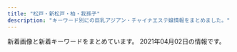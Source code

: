```yaml
---
title: "松戸・新松戸・柏・我孫子"
description: "キーワード別にの巨乳アジアン・チャイナエステ嬢情報をまとめました。"
---
```


新着画像と新着キーワードをまとめています。
2021年04月02日の情報です。

<DmmAffiliateIns />
<KeywordTable
  shops={
    [
    {
        "url": "http://yuen.est-u.com/",
        "img_links": [
            "http://yuen.est-u.com/images/index_04.png",
            "http://yuen.est-u.com/images/staff_08.png",
            "http://yuen.est-u.com/images/pick_08.png",
            "http://yuen.est-u.com/images/index_06.png",
            "http://yuen.est-u.com/images/index_12.png",
            "http://yuen.est-u.com/images/index_10.png",
            "http://yuen.est-u.com/images/index_05.png",
            "http://yuen.est-u.com/images/index_08.png"
        ],
        "keywords": {},
        "name": "\u512a\u82d1",
        "station": "\u516b\u67f1\u99c5\u5357\u53e3"
    },
    {
        "url": "http://mitsuka.ests.jp/",
        "img_links": [
            "http://mitsuka.ests.jp/photos/sites/20/2019/12/2019121608040655.jpg",
            "http://mitsuka.ests.jp/images/s_link.png",
            "http://mitsuka.ests.jp/images/room4.jpg",
            "http://mitsuka.ests.jp/photos/sites/20/2020/07/2020072003581899.jpg",
            "http://mitsuka.ests.jp/images/s3.jpg",
            "http://mitsuka.ests.jp/photos/sites/20/2019/10/2019100207010162.jpg",
            "http://mitsuka.ests.jp/images/room1.jpg",
            "http://mitsuka.ests.jp/images/room3.jpg",
            "http://mitsuka.ests.jp/photos/sites/20/2020/10/2020100907545181.jpg",
            "http://mitsuka.ests.jp/images/top.png",
            "http://mitsuka.ests.jp/photos/sites/20/2021/03/2021030402004627.jpg",
            "http://mitsuka.ests.jp/photos/sites/20/2021/03/2021031705374973.jpg",
            "http://mitsuka.ests.jp/photos/sites/20/2020/06/202006080219203.jpg",
            "http://mitsuka.ests.jp/images/s1.jpg",
            "http://mitsuka.ests.jp/photos/sites/20/2020/06/2020062205143284.jpg",
            "http://mitsuka.ests.jp/photos/sites/20/2019/12/2019121608053268.jpg",
            "http://mitsuka.ests.jp/photos/sites/20/2021/03/2021032604093987.jpg",
            "http://mitsuka.ests.jp/photos/sites/20/2020/01/2020011406585124.jpg",
            "http://mitsuka.ests.jp/photos/sites/20/2021/01/2021011904014642.jpg",
            "http://mitsuka.ests.jp/images/news.png",
            "http://mitsuka.ests.jp/images/mobile.jpg",
            "http://mitsuka.ests.jp/photos/sites/20/2020/12/2020120104590314.jpg",
            "http://mitsuka.ests.jp/photos/sites/20/2020/02/2020022006113363.jpg",
            "http://mitsuka.ests.jp/images/s_staff.png",
            "http://mitsuka.ests.jp/photos/sites/20/2019/10/2019100207010087.jpg",
            "http://mitsuka.ests.jp/photos/sites/20/2020/10/2020102808032533.jpg",
            "http://mitsuka.ests.jp/photos/sites/20/2021/03/2021030906423794.jpg",
            "http://mitsuka.ests.jp/photos/sites/20/2021/03/2021033108561634.jpg",
            "http://mitsuka.ests.jp/images/room2.jpg"
        ],
        "keywords": {
            "D": 266,
            "85": 114,
            "E": 76,
            "83": 19,
            "87": 114,
            "86": 95
        },
        "station": "\u6d41\u5c71\u304a\u304a\u305f\u304b\u306e\u68ee\u99c5\u6771\u53e3",
        "name": "\u871c\u82b1\uff5e\u307f\u3064\u304b\uff5e"
    },
    {
        "img_links": [
            "http://silent-wall.xyz.mn/photos/sites/26/2021/02/2021022712521855.jpg",
            "http://silent-wall.xyz.mn/images/nei1-3.jpg",
            "http://silent-wall.xyz.mn/photos/sites/26/2019/11/2019110209065231.jpg",
            "http://silent-wall.xyz.mn/images/nbj3.jpg",
            "http://silent-wall.xyz.mn/images/pick.jpg",
            "http://silent-wall.xyz.mn/images/mobile.jpg",
            "http://silent-wall.xyz.mn/photos/sites/26/2019/06/2019061012562797.jpg",
            "http://silent-wall.xyz.mn/photos/sites/26/2019/06/2019061616372934.jpg",
            "http://silent-wall.xyz.mn/photos/sites/26/2019/06/2019060819212459.jpg",
            "http://silent-wall.xyz.mn/photos/sites/26/2019/06/2019062912023976.jpg",
            "http://silent-wall.xyz.mn/photos/sites/26/2019/05/2019052619312840.jpg",
            "http://silent-wall.xyz.mn/photos/sites/26/2019/06/2019061112474010.jpg",
            "http://silent-wall.xyz.mn/images/tu.jpg",
            "http://silent-wall.xyz.mn/photos/sites/26/2021/03/202103161245548.jpg",
            "http://silent-wall.xyz.mn/photos/sites/26/2019/01/2019010421363971.jpeg",
            "http://silent-wall.xyz.mn/photos/sites/26/2021/04/2021040210341148.jpg",
            "http://silent-wall.xyz.mn/images/nbj1.jpg",
            "http://silent-wall.xyz.mn/photos/sites/26/2019/05/2019051213110435.jpg",
            "http://silent-wall.xyz.mn/images/top.jpg",
            "http://silent-wall.xyz.mn/photos/sites/26/2019/06/2019061013003626.jpg",
            "http://silent-wall.xyz.mn/photos/sites/26/2019/05/201905121311038.jpg",
            "http://silent-wall.xyz.mn/photos/sites/26/2021/04/2021040216052776.jpg",
            "http://silent-wall.xyz.mn/photos/sites/26/2019/06/2019060814103073.jpg",
            "http://silent-wall.xyz.mn/images/s_staff.jpg",
            "http://silent-wall.xyz.mn/photos/sites/26/2019/05/2019052619312725.jpg",
            "http://silent-wall.xyz.mn/images/room3.jpg",
            "http://silent-wall.xyz.mn/photos/sites/26/2019/06/2019060812033719.jpg",
            "http://silent-wall.xyz.mn/photos/sites/26/2021/03/2021031510300931.jpg",
            "http://silent-wall.xyz.mn/photos/sites/26/2019/05/2019061013025963.jpg",
            "http://silent-wall.xyz.mn/images/news.jpg",
            "http://silent-wall.xyz.mn/images/bj1.jpg",
            "http://silent-wall.xyz.mn/images/bj3.jpg",
            "http://silent-wall.xyz.mn/photos/sites/26/2019/11/2019112610413055.jpg",
            "http://silent-wall.xyz.mn/images/room4.jpg",
            "http://silent-wall.xyz.mn/images/room2.jpg",
            "http://silent-wall.xyz.mn/images/room1.jpg",
            "http://silent-wall.xyz.mn/images/mail.jpg",
            "http://silent-wall.xyz.mn/photos/sites/26/2019/06/2019061013003011.jpg",
            "http://silent-wall.xyz.mn/photos/sites/26/2021/02/2021021812054752.jpg",
            "http://silent-wall.xyz.mn/photos/sites/26/2020/10/2020101116211538.jpg"
        ],
        "keywords": {
            "85": 3,
            "88": 1,
            "83": 1,
            "87": 5,
            "D": 15,
            "E": 1,
            "C": 31,
            "86": 10
        },
        "station": "JR\u67cf\u99c5\u6771\u53e3",
        "url": "http://silent-wall.xyz.mn/",
        "name": "\u30b5\u30a4\u30ec\u30f3\u30c8\u30a6\u30a9\u30fc\u30eb"
    },
    {
        "url": "http://secretgarden0607.com/",
        "name": "SecretGarden",
        "keywords": {
            "86": 8,
            "87": 4
        },
        "img_links": [
            "http://secretgarden0607.com/img/tit.jpg",
            "http://secretgarden0607.com/img/st022.jpg",
            "http://secretgarden0607.com/img/st073.jpg",
            "http://secretgarden0607.com/img/st01.jpg",
            "http://secretgarden0607.com/img/st011.jpg",
            "http://secretgarden0607.com/img/st023.jpg",
            "http://secretgarden0607.com/img/st024.jpg",
            "http://secretgarden0607.com/img/st034.jpg",
            "http://secretgarden0607.com/img/st013.jpg",
            "http://secretgarden0607.com/img/tit2.jpg",
            "http://secretgarden0607.com/img/st12.jpg",
            "http://secretgarden0607.com/img/st03.jpg",
            "http://secretgarden0607.com/img/st033.jpg",
            "http://secretgarden0607.com/img/haya.jpg",
            "http://secretgarden0607.com/img/st061.jpg",
            "http://secretgarden0607.com/img/st06.jpg",
            "http://secretgarden0607.com/img/tit1.jpg",
            "http://secretgarden0607.com/img/st121.jpg",
            "http://secretgarden0607.com/img/st063.jpg",
            "http://secretgarden0607.com/img/st012.jpg",
            "http://secretgarden0607.com/img/st062.jpg",
            "http://secretgarden0607.com/img/st072.jpg",
            "http://secretgarden0607.com/img/st07.jpg",
            "http://secretgarden0607.com/img/noo.png",
            "http://secretgarden0607.com/img/st031.jpg",
            "http://secretgarden0607.com/img/st071.jpg",
            "http://secretgarden0607.com/img/f1.jpg",
            "http://secretgarden0607.com/img/st02.jpg",
            "http://secretgarden0607.com/img/st032.jpg",
            "http://secretgarden0607.com/img/st021.jpg",
            "http://secretgarden0607.com/img/no.png",
            "http://secretgarden0607.com/img/st122.jpg",
            "http://secretgarden0607.com/img/st123.jpg"
        ],
        "station": "JR\u65b0\u677e\u6238\u99c5"
    },
    {
        "station": "\u938c\u30f6\u8c37\u99c5\u6771\u53e3",
        "img_links": [
            "http://www.no1-massage.xyz/files/027-02.jpg",
            "http://www.no1-massage.xyz/files/033-02.jpg",
            "http://www.no1-massage.xyz/files/020-02.jpg",
            "http://www.no1-massage.xyz/files/030.jpg",
            "http://www.no1-massage.xyz/files/032.jpg",
            "http://www.no1-massage.xyz/files/012.jpg",
            "http://www.no1-massage.xyz/files/025-02.jpg",
            "http://www.no1-massage.xyz/files/034.jpg",
            "http://www.no1-massage.xyz/files/029-02.jpg",
            "http://www.no1-massage.xyz/files/035-02.jpg",
            "http://www.no1-massage.xyz/images/link_s.png",
            "http://www.no1-massage.xyz/files/024-02.jpg",
            "http://www.no1-massage.xyz/files/031.jpg",
            "http://www.no1-massage.xyz/files/022.jpg",
            "http://www.no1-massage.xyz/files/017-02.jpg",
            "http://www.no1-massage.xyz/files/021.jpg",
            "http://www.no1-massage.xyz/files/026-02.jpg",
            "http://www.no1-massage.xyz/files/036-02.jpg",
            "http://www.no1-massage.xyz/files/027.jpg",
            "http://www.no1-massage.xyz/images/staff_s.png",
            "http://www.no1-massage.xyz/files/028.jpg",
            "http://www.no1-massage.xyz/files/020.jpg",
            "http://www.no1-massage.xyz/files/030-02.jpg",
            "http://www.no1-massage.xyz/files/033.jpg",
            "http://www.no1-massage.xyz/files/028-02.jpg",
            "http://www.no1-massage.xyz/files/024.jpg",
            "http://www.no1-massage.xyz/files/029.jpg",
            "http://www.no1-massage.xyz/images/news.jpg",
            "http://www.no1-massage.xyz/files/022-02.jpg",
            "http://www.no1-massage.xyz/files/032-02.jpg",
            "http://www.no1-massage.xyz/files/026.jpg",
            "http://www.no1-massage.xyz/files/036.jpg",
            "http://www.no1-massage.xyz/files/034-02.jpg",
            "http://www.no1-massage.xyz/files/031-02.jpg",
            "http://www.no1-massage.xyz/files/021-02.jpg",
            "http://www.no1-massage.xyz/files/037-02.jpg",
            "http://www.no1-massage.xyz/files/025.jpg",
            "http://www.no1-massage.xyz/files/017.jpg",
            "http://www.no1-massage.xyz/files/035.jpg",
            "http://www.no1-massage.xyz/files/012-02.jpg",
            "http://www.no1-massage.xyz/files/037.jpg",
            "http://www.no1-massage.xyz/images/top.png"
        ],
        "keywords": {
            "83": 4,
            "D": 28,
            "84": 2,
            "88": 2,
            "C": 8,
            "F": 2,
            "87": 14,
            "86": 14,
            "85": 2
        },
        "url": "http://www.no1-massage.xyz/",
        "name": "No.1 -\u30ca\u30f3\u30d0\u30fc\u30ef\u30f3-"
    },
    {
        "keywords": {
            "C": 23,
            "86": 1,
            "85": 6,
            "84": 1,
            "83": 1
        },
        "img_links": [
            "http://lavender-massage.work/img/sta38.jpg",
            "http://lavender-massage.work/img/st43.jpg",
            "http://lavender-massage.work/img/s31.jpg",
            "http://lavender-massage.work/i/img/g39.jpg",
            "http://lavender-massage.work/img/s42.jpg",
            "http://lavender-massage.work/img/sta36.jpg",
            "http://lavender-massage.work/img/st41.jpg",
            "http://lavender-massage.work/img/sta39.jpg",
            "http://lavender-massage.work/i/img/g032.jpg",
            "http://lavender-massage.work/img/sta41.jpg",
            "http://lavender-massage.work/i/img/g039.jpg",
            "http://lavender-massage.work/i/img/r1.jpg",
            "http://lavender-massage.work/i/img/r4.jpg",
            "http://lavender-massage.work/i/img/g038.jpg",
            "http://lavender-massage.work/img/st33.jpg",
            "http://lavender-massage.work/i/img/g043.jpg",
            "http://lavender-massage.work/i/img/g042.jpg",
            "http://lavender-massage.work/img/st31.jpg",
            "http://lavender-massage.work/i/img/g031.jpg",
            "http://lavender-massage.work/img/s43.jpg",
            "http://lavender-massage.work/img/st38.jpg",
            "http://lavender-massage.work/img/mo.png",
            "http://lavender-massage.work/img/sta31.jpg",
            "http://lavender-massage.work/img/st32.jpg",
            "http://lavender-massage.work/i/img/g033.jpg",
            "http://lavender-massage.work/i/img/r2.jpg",
            "http://lavender-massage.work/img/sta32.jpg",
            "http://lavender-massage.work/i/img/g028.jpg",
            "http://lavender-massage.work/img/st39.jpg",
            "http://lavender-massage.work/i/img/r3.jpg",
            "http://lavender-massage.work/img/s33.jpg",
            "http://lavender-massage.work/img/s38.jpg",
            "http://lavender-massage.work/i/img/g030.jpg",
            "http://lavender-massage.work/img/sta42.jpg",
            "http://lavender-massage.work/img/st36.jpg",
            "http://lavender-massage.work/img/s41.jpg",
            "http://lavender-massage.work/img/s36.jpg",
            "http://lavender-massage.work/img/botton.jpg",
            "http://lavender-massage.work/i/img/g027.jpg",
            "http://lavender-massage.work/img/s39.jpg",
            "http://lavender-massage.work/img/st039.jpg",
            "http://lavender-massage.work/i/img/g036.jpg",
            "http://lavender-massage.work/img/st42.jpg",
            "http://lavender-massage.work/img/sta33.jpg",
            "http://lavender-massage.work/i/img/g041.jpg",
            "http://lavender-massage.work/img/sta43.jpg"
        ],
        "name": "\u30e9\u30d9\u30f3\u30c0\u30fc",
        "station": "JR\u65b0\u677e\u6238\u99c5",
        "url": "http://lavender-massage.work/"
    },
    {
        "station": "JR\u677e\u6238\u99c5\u6771\u53e3",
        "url": "http://pinky.ests.jp/",
        "keywords": {
            "D": 16,
            "86": 7,
            "83": 5,
            "84": 1,
            "87": 4,
            "E": 2,
            "82": 1,
            "90": 1,
            "C": 54,
            "85": 11
        },
        "img_links": [
            "http://pinky.ests.jp/images/room2.jpg",
            "http://pinky.ests.jp/photos/sites/41/2018/02/2018021903035949.jpg",
            "http://pinky.ests.jp/photos/sites/41/2017/03/2.jpg",
            "http://pinky.ests.jp/photos/sites/41/2017/11/2017111705455167.jpg",
            "http://pinky.ests.jp/photos/sites/41/2016/12/staff14.jpg",
            "http://pinky.ests.jp/photos/sites/41/2017/07/01.jpg",
            "http://pinky.ests.jp/photos/sites/41/2020/01/2020011013071324.jpg",
            "http://pinky.ests.jp/photos/sites/41/2021/01/2021010819010483.jpg",
            "http://pinky.ests.jp/photos/sites/41/2019/05/2019050315541711.jpg",
            "http://pinky.ests.jp/images/news.jpg",
            "http://pinky.ests.jp/images/s_link.png",
            "http://pinky.ests.jp/images/pick.jpg",
            "http://pinky.ests.jp/photos/sites/41/2020/01/2020011013071732.jpg",
            "http://pinky.ests.jp/photos/sites/41/2019/04/201904271525014.jpg",
            "http://pinky.ests.jp/photos/sites/41/2018/02/2018021404565599.jpg",
            "http://pinky.ests.jp/photos/sites/41/2018/05/2018050207171151.jpg",
            "http://pinky.ests.jp/photos/sites/41/2017/10/2017100310324927.jpg",
            "http://pinky.ests.jp/photos/sites/41/2018/02/2018022305081948.jpg",
            "http://pinky.ests.jp/photos/sites/41/2020/01/2020012717085182.jpg",
            "http://pinky.ests.jp/images/s_staff.png",
            "http://pinky.ests.jp/photos/sites/41/2018/07/2018070506262885.jpg",
            "http://pinky.ests.jp/photos/sites/41/2018/05/2018051009221193.jpg",
            "http://pinky.ests.jp/images/staff0.jpg",
            "http://pinky.ests.jp/photos/sites/41/2017/10/2017102104274221.jpeg",
            "http://pinky.ests.jp/photos/sites/41/2020/01/2020012318124421.jpg",
            "http://pinky.ests.jp/photos/sites/41/2020/08/2020080710524457.jpg",
            "http://pinky.ests.jp/photos/sites/41/2018/07/2018070904501423.jpg",
            "http://pinky.ests.jp/photos/sites/41/2019/08/2019080916421967.jpg",
            "http://pinky.ests.jp/photos/sites/41/2018/12/2018122816184851.jpg",
            "http://pinky.ests.jp/photos/sites/41/2018/05/2018052106183295.jpg",
            "http://pinky.ests.jp/photos/sites/41/2018/05/2018052407323023.jpg",
            "http://pinky.ests.jp/photos/sites/41/2017/10/2017100310321223.jpg",
            "http://pinky.ests.jp/photos/sites/41/2018/04/2018041109544793.jpg",
            "http://pinky.ests.jp/photos/sites/41/2018/09/201809050707425.jpg",
            "http://pinky.ests.jp/photos/sites/41/2020/03/2020032718060170.jpg",
            "http://pinky.ests.jp/images/girl-z1.jpg",
            "http://pinky.ests.jp/photos/sites/41/2020/12/2020122317221995.jpg",
            "http://pinky.ests.jp/photos/sites/41/2019/08/2019082212000482.jpg",
            "http://pinky.ests.jp/photos/sites/41/2018/02/2018021206014711.jpg",
            "http://pinky.ests.jp/photos/sites/41/2020/03/202003311902414.jpg",
            "http://pinky.ests.jp/photos/sites/41/2016/12/staff13.jpg",
            "http://pinky.ests.jp/images/mobile.jpg",
            "http://pinky.ests.jp/photos/sites/41/2018/02/2018021503571459.jpg",
            "http://pinky.ests.jp/images/top.png",
            "http://pinky.ests.jp/photos/sites/41/2021/02/2021020214092749.jpg",
            "http://pinky.ests.jp/photos/sites/41/2019/01/2019012814280336.jpg",
            "http://pinky.ests.jp/images/room3.jpg",
            "http://pinky.ests.jp/photos/sites/41/2019/08/2019082212025765.jpg",
            "http://pinky.ests.jp/photos/sites/41/2019/03/2019032615535586.jpg",
            "http://pinky.ests.jp/photos/sites/41/2020/01/2020011612505779.jpg",
            "http://pinky.ests.jp/photos/sites/41/2019/01/2019011416495971.jpg",
            "http://pinky.ests.jp/images/girl-z2.jpg",
            "http://pinky.ests.jp/images/room4.jpg",
            "http://pinky.ests.jp/photos/sites/41/2020/07/2020070113444471.jpg",
            "http://pinky.ests.jp/photos/sites/41/2020/07/2020073117282581.jpg",
            "http://pinky.ests.jp/photos/sites/41/2018/06/2018061105211179.jpg",
            "http://pinky.ests.jp/photos/sites/41/2017/09/2017091609572086.jpg",
            "http://pinky.ests.jp/images/room1.jpg"
        ],
        "name": "Pinky"
    },
    {
        "url": "http://www.f-relax.info/",
        "keywords": {
            "C": 14,
            "89": 6,
            "83": 4,
            "D": 6,
            "88": 4,
            "E": 3,
            "\u4e73": 1,
            "\u80f8": 1,
            "85": 10
        },
        "station": "JR\u65b0\u677e\u6238\u99c5",
        "img_links": [
            "http://www.f-relax.info/s/images/icon_info.png",
            "http://www.f-relax.info/images/upload/thumb/6dfdb0bfcfd9c1f5.jpg",
            "http://www.f-relax.info/images/index_05.jpg",
            "http://www.f-relax.info/images/index_11.jpg",
            "http://www.f-relax.info/s/images/icon_topics.png",
            "http://www.f-relax.info/girl/01.jpg",
            "http://www.f-relax.info/images/upload/thumb/b9878b9ef72df6a4.jpg",
            "http://www.f-relax.info/images/upload/thumb/e453e3ea4fb35a5d.jpg",
            "http://www.f-relax.info/images/index_09.jpg",
            "http://www.f-relax.info/images/index_02.jpg",
            "http://www.f-relax.info/images/r03.jpg",
            "http://www.f-relax.info/images/upload/thumb/22a60a64e55c8ac5.jpg",
            "http://www.f-relax.info/images/upload/thumb/06d312c8ef897f57.jpg",
            "http://www.f-relax.info/images/index_15.jpg",
            "http://www.f-relax.info/images/upload/thumb/ea6361498f69fd6d.jpg",
            "http://www.f-relax.info/images/upload/thumb/9e5569f2e80ca2f1.jpg",
            "http://www.f-relax.info/s/images/icon_tel.png",
            "http://www.f-relax.info/images/upload/thumb/e14b15ba5dcba53e.jpg",
            "http://www.f-relax.info/images/upload/thumb/b35205931d430e00.jpg",
            "http://www.f-relax.info/images/upload/7671fb5373806ec5.jpg",
            "http://www.f-relax.info/s/images/icon_staff.png",
            "http://www.f-relax.info/images/upload/dff225a729e5863a.jpg",
            "http://www.f-relax.info/images/upload/thumb/d7f4cbf6691ac12e.jpg",
            "http://www.f-relax.info/images/upload/thumb/169794904bc8bb96.jpg",
            "http://www.f-relax.info/images/upload/thumb/b2fbaab04713ae61.jpg",
            "http://www.f-relax.info/images/02.jpg",
            "http://www.f-relax.info/images/index_18.jpg",
            "http://www.f-relax.info/images/index_13.jpg",
            "http://www.f-relax.info/images/01.jpg",
            "http://www.f-relax.info/images/index_01.jpg",
            "http://www.f-relax.info/s/images/icon_top.png",
            "http://www.f-relax.info/images/icon_tel.png",
            "http://www.f-relax.info/images/index_04.jpg",
            "http://www.f-relax.info/images/index_06.jpg",
            "http://www.f-relax.info/images/upload/thumb/bcd6f84a5b94eef3.jpg",
            "http://www.f-relax.info/images/upload/d7f4cbf6691ac12e.jpg",
            "http://www.f-relax.info/images/upload/169794904bc8bb96.jpg",
            "http://www.f-relax.info/images/icon_top.png",
            "http://www.f-relax.info/images/info_15.jpg",
            "http://www.f-relax.info/images/upload/thumb/5a2e6e19462584a5.jpg",
            "http://www.f-relax.info/images/upload/thumb/b4a26ca05246874e.jpg",
            "http://www.f-relax.info/images/index_19.jpg",
            "http://www.f-relax.info/images/upload/thumb/7671fb5373806ec5.jpg",
            "http://www.f-relax.info/images/upload/261451228020b8ac.jpg",
            "http://www.f-relax.info/images/r01.jpg",
            "http://www.f-relax.info/images/upload/f3d7b39c6d7abb73.jpg",
            "http://www.f-relax.info/images/index_08.jpg",
            "http://www.f-relax.info/images/upload/thumb/dff225a729e5863a.jpg",
            "http://www.f-relax.info/images/upload/ea6361498f69fd6d.jpg",
            "http://www.f-relax.info/images/upload/9e5569f2e80ca2f1.jpg",
            "http://www.f-relax.info/images/index_07.jpg",
            "http://www.f-relax.info/images/upload/1323c4d0de00e1ae.jpg",
            "http://www.f-relax.info/images/icon_covergirl.png",
            "http://www.f-relax.info/images/upload/thumb/50efc8d98a88b6e4.jpg",
            "http://www.f-relax.info/images/index_03.jpg",
            "http://www.f-relax.info/images/r02.jpg",
            "http://www.f-relax.info/images/upload/thumb/261451228020b8ac.jpg",
            "http://www.f-relax.info/images/upload/thumb/f3d7b39c6d7abb73.jpg",
            "http://www.f-relax.info/images/upload/thumb/8cf46674946522a3.jpg",
            "http://www.f-relax.info/images/rec.jpg",
            "http://www.f-relax.info/girl/09.jpg",
            "http://www.f-relax.info/images/upload/thumb/74cead40c075ac87.jpg",
            "http://www.f-relax.info/images/icon_staff.png",
            "http://www.f-relax.info/images/upload/thumb/348a80b9eaf5af17.jpg",
            "http://www.f-relax.info/images/upload/745db262d88a81a1.jpg",
            "http://www.f-relax.info/images/index_10.jpg",
            "http://www.f-relax.info/images/r04.jpg",
            "http://www.f-relax.info/images/rec_15.jpg",
            "http://www.f-relax.info/images/upload/74cead40c075ac87.jpg",
            "http://www.f-relax.info/images/upload/thumb/1323c4d0de00e1ae.jpg",
            "http://www.f-relax.info/images/04.jpg",
            "http://www.f-relax.info/images/upload/thumb/745db262d88a81a1.jpg",
            "http://www.f-relax.info/images/upload/thumb/c786e3e54afda3ec.jpg",
            "http://www.f-relax.info/images/staff_15.jpg",
            "http://www.f-relax.info/images/index_14.jpg",
            "http://www.f-relax.info/images/icon_info.png",
            "http://www.f-relax.info/images/upload/thumb/46adb9f955407e7d.jpg",
            "http://www.f-relax.info/images/upload/5a2e6e19462584a5.jpg",
            "http://www.f-relax.info/images/icon_topics.png",
            "http://www.f-relax.info/images/line.jpg",
            "http://www.f-relax.info/images/upload/thumb/fe8ffcda2a9e6d0c.jpg",
            "http://www.f-relax.info/images/upload/thumb/2c3e8d2ff71e3e7d.jpg",
            "http://www.f-relax.info/images/03.jpg",
            "http://www.f-relax.info/images/acc_01.jpg"
        ],
        "name": "\u98a8\u697d\u91cc"
    },
    {
        "url": "http://cutegirl.este88.com/",
        "name": "\u30ad\u30e5\u30fc\u30c8\u30ac\u30fc\u30eb",
        "station": "JR\u67cf\u99c5\u6771\u53e3",
        "keywords": {},
        "img_links": [
            "http://cutegirl.este88.com/girl/miyuki1.jpg",
            "http://cutegirl.este88.com/images/esthe1.jpg",
            "http://cutegirl.este88.com/images/staff_t.jpg",
            "http://cutegirl.este88.com/images/staff.png",
            "http://cutegirl.este88.com/images/home.png",
            "http://cutegirl.este88.com/images/main1.jpg",
            "http://cutegirl.este88.com/images/kp.png",
            "http://cutegirl.este88.com/images/footer-l.png",
            "http://cutegirl.este88.com/images/sys2.jpg",
            "http://cutegirl.este88.com/images/esthe2.jpg",
            "http://cutegirl.este88.com/images/sys1.jpg",
            "http://cutegirl.este88.com/girl/aika1.jpg",
            "http://cutegirl.este88.com/images/footer-r.png",
            "http://cutegirl.este88.com/images/esthe3.jpg",
            "http://cutegirl.este88.com/girl/sakura1.jpg",
            "http://cutegirl.este88.com/girl/arisa1.jpg",
            "http://cutegirl.este88.com/images/main-sp.jpg",
            "http://cutegirl.este88.com/images/interior_t.jpg",
            "http://cutegirl.este88.com/girl/minami1.jpg"
        ]
    },
    {
        "url": "http://massage-est.com/",
        "keywords": {
            "E": 7,
            "87": 1,
            "86": 8,
            "85": 2,
            "D": 3
        },
        "name": "\u30a8\u30f3\u30b8\u30a7\u30eb\u30d9\u30d3\u30fc",
        "img_links": [
            "http://massage-est.com/images/fbt.jpg",
            "http://massage-est.com/images/cg02.jpg",
            "http://massage-est.com/images/cg01.jpg",
            "http://massage-est.com/images/fla.jpg",
            "http://massage-est.com/images/cg07.jpg",
            "http://massage-est.com/images/cg061.jpg",
            "http://massage-est.com/images/cg05.jpg",
            "http://massage-est.com/images/tit1.jpg",
            "http://massage-est.com/images/no.png",
            "http://massage-est.com/images/cg08.jpg",
            "http://massage-est.com/images/cg041.jpg",
            "http://massage-est.com/images/fbf.jpg",
            "http://massage-est.com/images/tit4.jpg",
            "http://massage-est.com/images/cg03.jpg",
            "http://massage-est.com/images/cg04.jpg",
            "http://massage-est.com/images/cg06.jpg",
            "http://massage-est.com/images/tit2.jpg",
            "http://massage-est.com/images/tit5.jpg",
            "http://massage-est.com/images/top.jpg",
            "http://massage-est.com/images/cg081.jpg",
            "http://massage-est.com/images/cg071.jpg",
            "http://massage-est.com/images/tit3.jpg",
            "http://massage-est.com/images/sys.jpg"
        ],
        "station": "JR\u67cf\u99c5\u897f\u53e3"
    },
    {
        "station": "JR\u5929\u738b\u53f0\u99c5\u5357\u53e3",
        "name": "Athena\uff5e\u30a2\u30c6\u30fc\u30ca\uff5e",
        "url": "http://ninutctorlo.xyz/",
        "keywords": {
            "86": 3,
            "E": 1,
            "\u80f8": 1,
            "94": 2,
            "D": 3,
            "85": 1,
            "F": 2
        },
        "img_links": [
            "http://ninutctorlo.xyz/static/picture/tel.png",
            "http://ninutctorlo.xyz/uploads/210308/1-21030Q13124U2.png",
            "http://ninutctorlo.xyz/static/picture/nav-002.png",
            "http://ninutctorlo.xyz/uploads/210308/1-21030Q1322L04.png",
            "http://ninutctorlo.xyz/static/picture/nav-003.png",
            "http://ninutctorlo.xyz/images/bannar01.png",
            "http://ninutctorlo.xyz/static/picture/baner.jpg",
            "http://ninutctorlo.xyz/static/picture/nav-004.png",
            "http://ninutctorlo.xyz/uploads/210308/1-21030Q123494W.png",
            "http://ninutctorlo.xyz/images/bannar02.png",
            "http://ninutctorlo.xyz/uploads/210308/1-21030Q13022241.png",
            "http://ninutctorlo.xyz/static/picture/nav-005.png",
            "http://ninutctorlo.xyz/static/picture/nav-001.png",
            "http://ninutctorlo.xyz/uploads/210308/1-21030Q13315957.png",
            "http://ninutctorlo.xyz/static/picture/top-right03.png",
            "http://ninutctorlo.xyz/static/picture/top-right001.png",
            "http://ninutctorlo.xyz/static/picture/nav-006.png",
            "http://ninutctorlo.xyz/static/picture/cam02.jpg",
            "http://ninutctorlo.xyz/uploads/210308/1-21030Q12Z4223.png"
        ]
    },
    {
        "img_links": [
            "https://www.white.8reiwa.com/s/000jpg/room/t001.jpg",
            "https://www.white.8reiwa.com/000jpg/aroma/005eucglobulus.jpg",
            "https://www.white.8reiwa.com/000jpg/room/t003.jpg",
            "https://www.white.8reiwa.com/000jpg/t001.jpg",
            "https://www.white.8reiwa.com/s/000jpg/t003.jpg",
            "https://www.white.8reiwa.com/s/000jpg/room/t002.jpg",
            "https://www.white.8reiwa.com/s/000jpg/aroma/008ylang.jpg",
            "https://www.white.8reiwa.com/s/000jpg/t002.jpg",
            "https://www.white.8reiwa.com/000jpg/room/t007.jpg",
            "https://www.white.8reiwa.com/000_p/003_368.jpg",
            "https://www.white.8reiwa.com/000gif/qri.png",
            "https://www.white.8reiwa.com/s/000jpg/aroma/007rosemarry.jpg",
            "https://www.white.8reiwa.com/000jpg/aroma/002teatree.jpg",
            "https://www.white.8reiwa.com/s/000jpg/room/t006.jpg",
            "https://www.white.8reiwa.com/000jpg/room/t006.jpg",
            "https://www.white.8reiwa.com/000jpg/room/t008.jpg",
            "https://www.white.8reiwa.com/s/000jpg/akasuri001.jpg",
            "https://www.white.8reiwa.com/s/000jpg/aroma/003lavender.jpg",
            "https://www.white.8reiwa.com/s/000jpg/bg002.jpg",
            "https://www.white.8reiwa.com/000jpg/aroma/001rosewood.jpg",
            "https://www.white.8reiwa.com/s/000jpg/room/t005.jpg",
            "https://www.white.8reiwa.com/000jpg/aroma/008ylang.jpg",
            "https://www.white.8reiwa.com/s/000jpg/room/t003.jpg",
            "https://www.white.8reiwa.com/000jpg/aroma/003lavender.jpg",
            "https://www.white.8reiwa.com/000jpg/aroma/010lemon.jpg",
            "https://www.white.8reiwa.com/000jpg/aroma/007rosemarry.jpg",
            "https://www.white.8reiwa.com/s/000jpg/t001.jpg",
            "https://www.white.8reiwa.com/s/000jpg/aroma/005eucglobulus.jpg",
            "https://www.white.8reiwa.com/000jpg/t002.jpg",
            "https://www.white.8reiwa.com/000jpg/aroma/009grapefruit.jpg",
            "https://www.white.8reiwa.com/s/000_p/001_856.jpg",
            "https://www.white.8reiwa.com/s/000jpg/room/t007.jpg",
            "https://www.white.8reiwa.com/s/000_p/003_368.jpg",
            "https://www.white.8reiwa.com/000gif/qrs.png",
            "https://www.white.8reiwa.com/s/000jpg/aroma/002teatree.jpg",
            "https://www.white.8reiwa.com/s/000jpg/aroma/004pepermint.jpg",
            "https://www.white.8reiwa.com/000jpg/room/t004.jpg",
            "https://www.white.8reiwa.com/000jpg/room/t005.jpg",
            "https://www.white.8reiwa.com/000jpg/room/t001.jpg",
            "https://www.white.8reiwa.com/s/000jpg/aroma/006orenge.jpg",
            "https://www.white.8reiwa.com/000_p/002_516.jpg",
            "https://www.white.8reiwa.com/000jpg/room/t002.jpg",
            "https://www.white.8reiwa.com/000_p/001_856.jpg",
            "https://www.white.8reiwa.com/s/000jpg/aroma/001rosewood.jpg",
            "https://www.white.8reiwa.com/000jpg/aroma/004pepermint.jpg",
            "https://www.white.8reiwa.com/000jpg/t003.jpg",
            "https://www.white.8reiwa.com/000jpg/aroma/006orenge.jpg",
            "https://www.white.8reiwa.com/s/000jpg/aroma/010lemon.jpg",
            "https://www.white.8reiwa.com/s/000_p/002_516.jpg",
            "https://www.white.8reiwa.com/s/000jpg/room/t004.jpg",
            "https://www.white.8reiwa.com/000jpg/akasuri001.jpg",
            "https://www.white.8reiwa.com/s/000jpg/room/t008.jpg",
            "https://www.white.8reiwa.com/s/000jpg/aroma/009grapefruit.jpg"
        ],
        "keywords": {},
        "station": "JR\u5929\u738b\u53f0\u99c5\u5357\u53e3",
        "url": "https://www.white.8reiwa.com/",
        "name": "\u30db\u30ef\u30a4\u30c8"
    },
    {
        "url": "http://sora.jpn.cm/",
        "name": "\u60a0\u697d",
        "keywords": {
            "85": 15,
            "86": 5,
            "D": 20,
            "C": 12
        },
        "station": "JR\u5317\u677e\u6238\u99c5\u6771\u53e3",
        "img_links": [
            "http://sora.jpn.cm/images/s_info.png",
            "http://sora.jpn.cm/photos/sites/31/2021/03/202103021229346.jpg",
            "http://sora.jpn.cm/images/4.jpg",
            "http://sora.jpn.cm/photos/sites/31/2021/03/2021030212293613.jpg",
            "http://sora.jpn.cm/images/room3.jpg",
            "http://sora.jpn.cm/images/2.jpg",
            "http://sora.jpn.cm/images/mobile.jpg",
            "http://sora.jpn.cm/images/line1.png",
            "http://sora.jpn.cm/images/s_link.jpg",
            "http://sora.jpn.cm/images/1.jpg",
            "http://sora.jpn.cm/images/room4.jpg",
            "http://sora.jpn.cm/photos/sites/31/2020/10/2020102911360879.jpg",
            "http://sora.jpn.cm/images/s_staff.jpg",
            "http://sora.jpn.cm/photos/sites/31/2020/09/2020091914553512.jpg",
            "http://sora.jpn.cm/images/room1.jpg",
            "http://sora.jpn.cm/images/3.jpg",
            "http://sora.jpn.cm/images/top.png",
            "http://sora.jpn.cm/images/room2.jpg"
        ]
    },
    {
        "keywords": {},
        "url": "https://crestage.est.cm/",
        "name": "CRESTAGE",
        "station": "JR\u67cf\u99c5\u6771\u53e3",
        "img_links": []
    },
    {
        "img_links": [
            "http://xn--vckg5a5c7c8c1czd.biz/img/bb.png",
            "http://xn--vckg5a5c7c8c1czd.biz/img/lint.jpg",
            "http://xn--vckg5a5c7c8c1czd.biz/img/stat.jpg",
            "http://xn--vckg5a5c7c8c1czd.biz/img/ro1.jpg",
            "http://xn--vckg5a5c7c8c1czd.biz/img/cg7.jpg",
            "http://xn--vckg5a5c7c8c1czd.biz/img/r2.jpg",
            "http://xn--vckg5a5c7c8c1czd.biz/img/r1.jpg",
            "http://xn--vckg5a5c7c8c1czd.biz/img/cg2.jpg",
            "http://xn--vckg5a5c7c8c1czd.biz/img/cg5.jpg",
            "http://xn--vckg5a5c7c8c1czd.biz/img/cg8.jpg",
            "http://xn--vckg5a5c7c8c1czd.biz/img/cg71.jpg",
            "http://xn--vckg5a5c7c8c1czd.biz/img/top.jpg",
            "http://xn--vckg5a5c7c8c1czd.biz/img/cg3.jpg",
            "http://xn--vckg5a5c7c8c1czd.biz/img/r4.jpg",
            "http://xn--vckg5a5c7c8c1czd.biz/img/syst.jpg",
            "http://xn--vckg5a5c7c8c1czd.biz/img/cg9.jpg",
            "http://xn--vckg5a5c7c8c1czd.biz/img/r3.jpg",
            "http://xn--vckg5a5c7c8c1czd.biz/img/cg10.jpg",
            "http://xn--vckg5a5c7c8c1czd.biz/img/cg1.jpg",
            "http://xn--vckg5a5c7c8c1czd.biz/img/rect.jpg",
            "http://xn--vckg5a5c7c8c1czd.biz/img/acct.jpg",
            "http://xn--vckg5a5c7c8c1czd.biz/img/cg6.jpg",
            "http://xn--vckg5a5c7c8c1czd.biz/img/root.jpg",
            "http://xn--vckg5a5c7c8c1czd.biz/img/cg51.jpg"
        ],
        "url": "http://xn--vckg5a5c7c8c1czd.biz/",
        "station": "JR\u677e\u6238\u99c5\u6771\u53e3",
        "name": "\u685c",
        "keywords": {
            "E": 1,
            "D": 8,
            "86": 9
        }
    },
    {
        "url": "http://www.oasis.masg.info/",
        "name": "\u30aa\u30a2\u30b7\u30b9\uff5eOasis\uff5e",
        "keywords": {
            "C": 3,
            "86": 4,
            "85": 2,
            "D": 9,
            "87": 5,
            "88": 1
        },
        "station": "\u938c\u30f6\u8c37\u99c5\u6771\u53e3",
        "img_links": [
            "http://www.oasis.masg.info/files/004.jpg",
            "http://www.oasis.masg.info/files/005.jpg",
            "http://www.oasis.masg.info/images/face.png",
            "http://www.oasis.masg.info/images/r4.jpg",
            "http://www.oasis.masg.info/images/s_staff.png",
            "http://www.oasis.masg.info/files/012.jpg",
            "http://www.oasis.masg.info/images/shop/shop03.jpg",
            "http://www.oasis.masg.info/files/010.jpg",
            "http://www.oasis.masg.info/images/shop/shop02.jpg",
            "http://www.oasis.masg.info/files/006.jpg",
            "http://www.oasis.masg.info/files/013.jpg",
            "http://www.oasis.masg.info/images/shop/shop01.jpg",
            "http://www.oasis.masg.info/images/shop/shop04.jpg",
            "http://www.oasis.masg.info/images/r2.jpg",
            "http://www.oasis.masg.info/images/bj2.jpg",
            "http://www.oasis.masg.info/files/008.jpg",
            "http://www.oasis.masg.info/images/end.png",
            "http://www.oasis.masg.info/images/top.png",
            "http://www.oasis.masg.info/images/pick.png",
            "http://www.oasis.masg.info/files/001.jpg",
            "http://www.oasis.masg.info/files/003.jpg",
            "http://www.oasis.masg.info/images/r5.jpg",
            "http://www.oasis.masg.info/files/009.jpg",
            "http://www.oasis.masg.info/images/news.png",
            "http://www.oasis.masg.info/images/s_link.png",
            "http://www.oasis.masg.info/images/r1.jpg",
            "http://www.oasis.masg.info/files/002.jpg",
            "http://www.oasis.masg.info/files/011.jpg"
        ]
    },
    {
        "url": "http://coatour.xyz/",
        "img_links": [
            "http://coatour.xyz/uploads/180621/1-1P621101232H4.png",
            "http://coatour.xyz/templets/default/picture/news.jpg",
            "http://coatour.xyz/uploads/180620/1-1P62010154K00.png",
            "http://coatour.xyz/uploads/201008/1-20100Q45T3919.jpg",
            "http://coatour.xyz/uploads/181211/1-1Q2111433162D.jpg",
            "http://coatour.xyz/templets/default/picture/rec1.png",
            "http://coatour.xyz/uploads/allimg/180620/1-1P6201013133b.jpg",
            "http://coatour.xyz/templets/default/picture/interior_t.jpg",
            "http://coatour.xyz/templets/default/picture/staff_t.jpg",
            "http://coatour.xyz/uploads/201008/1-20100Q4592T40.jpg",
            "http://coatour.xyz/uploads/180620/1-1P62010193X63.jpg",
            "http://coatour.xyz/uploads/210209/1-2102091H2003E.jpg",
            "http://coatour.xyz/uploads/201008/1-20100Q45952415.jpg",
            "http://coatour.xyz/templets/default/picture/head.jpg"
        ],
        "station": "JR\u99ac\u6a4b\u99c5\u897f\u53e3",
        "keywords": {},
        "name": "\u3075\u308f\u3075\u308f"
    },
    {
        "station": "JR\u6211\u5b6b\u5b50\u99c5\u5317\u53e3",
        "img_links": [
            "http://www.blue.esjp.info/images/shop/shop04.png",
            "http://www.blue.esjp.info/files/009.jpg",
            "http://www.blue.esjp.info/files/009-02.jpg",
            "http://www.blue.esjp.info/images/link_line.png",
            "http://www.blue.esjp.info/images/bj3.png",
            "http://www.blue.esjp.info/files/020.jpg",
            "http://www.blue.esjp.info/files/021.jpg",
            "http://www.blue.esjp.info/files/001.jpg",
            "http://www.blue.esjp.info/files/005-02.jpg",
            "http://www.blue.esjp.info/files/011-02.jpg",
            "http://www.blue.esjp.info/files/017-02.jpg",
            "http://www.blue.esjp.info/images/shop/shop03.png",
            "http://www.blue.esjp.info/images/top.png",
            "http://www.blue.esjp.info/files/018-02.jpg",
            "http://www.blue.esjp.info/images/girl-z2.jpg",
            "http://www.blue.esjp.info/images/tit-infor.png",
            "http://www.blue.esjp.info/files/018.jpg",
            "http://www.blue.esjp.info/files/005.jpg",
            "http://www.blue.esjp.info/images/shop/shop01.png",
            "http://www.blue.esjp.info/files/011.jpg",
            "http://www.blue.esjp.info/files/001-02.jpg",
            "http://www.blue.esjp.info/files/017.jpg",
            "http://www.blue.esjp.info/files/020-02.jpg",
            "http://www.blue.esjp.info/images/staff_line.png",
            "http://www.blue.esjp.info/images/mobile.png",
            "http://www.blue.esjp.info/images/infor.png",
            "http://www.blue.esjp.info/images/shop/shop02.png",
            "http://www.blue.esjp.info/files/021-02.jpg",
            "http://www.blue.esjp.info/images/girl-z1.jpg",
            "http://www.blue.esjp.info/images/top_sche.png"
        ],
        "keywords": {
            "86": 2,
            "87": 6,
            "D": 8
        },
        "name": "\u30cf\u30c1\u30df\u30c4",
        "url": "http://www.blue.esjp.info/"
    },
    {
        "img_links": [
            "http://sosoya.est888.com/css/nav/nav03.png",
            "http://sosoya.est888.com/css/right.png",
            "http://sosoya.est888.com/css/nav/nav02.png",
            "http://sosoya.est888.com/css/nav/nav04.png",
            "http://sosoya.est888.com/css/top02.jpg",
            "http://sosoya.est888.com/css/nav/nav05.png",
            "http://sosoya.est888.com/css/nav/nav01.png",
            "http://sosoya.est888.com/css/top01.jpg",
            "http://sosoya.est888.com/css/left.png",
            "http://sosoya.est888.com/css/staff/naiyo01.png",
            "http://sosoya.est888.com/css/staff/staff-03.jpg",
            "http://sosoya.est888.com/css/staff/staff-04.jpg",
            "http://sosoya.est888.com/css/head01.jpg",
            "http://sosoya.est888.com/css/top004.jpg",
            "http://sosoya.est888.com/css/staff/staff-01.jpg",
            "http://sosoya.est888.com/css/nav/nav06.png",
            "http://sosoya.est888.com/css/staff/naiyo02.png",
            "http://sosoya.est888.com/css/staff/staff-02.jpg"
        ],
        "name": "\u695a\u3005\u5c4b",
        "url": "http://sosoya.est888.com/",
        "station": "JR\u677e\u6238\u99c5\u897f\u53e3",
        "keywords": {
            "C": 1,
            "D": 1,
            "89": 3,
            "87": 1
        }
    },
    {
        "img_links": [
            "http://ran.est.cm/photos/sites/67/2020/07/2020071705010645.jpg",
            "http://ran.est.cm/images/room2.jpg",
            "http://ran.est.cm/images/s_pick.png",
            "http://ran.est.cm/images/service.jpg",
            "http://ran.est.cm/images/girl-z1.jpg",
            "http://ran.est.cm/photos/sites/67/2020/07/2020070605425151.jpg",
            "http://ran.est.cm/photos/sites/67/2020/07/2020070605424075.jpg",
            "http://ran.est.cm/images/s_mobile.png",
            "http://ran.est.cm/photos/sites/67/2020/07/2020070605425355.jpg",
            "http://ran.est.cm/photos/sites/67/2020/09/2020091805522177.jpg",
            "http://ran.est.cm/images/girl-z2.jpg",
            "http://ran.est.cm/images/room4.jpg",
            "http://ran.est.cm/photos/sites/67/2020/10/2020102102090322.jpg",
            "http://ran.est.cm/photos/sites/67/2020/07/2020070605425221.jpg",
            "http://ran.est.cm/images/s_staff.png",
            "http://ran.est.cm/images/room3.jpg",
            "http://ran.est.cm/images/s_news.png",
            "http://ran.est.cm/images/room1.jpg",
            "http://ran.est.cm/images/top.jpg"
        ],
        "name": "\u862d\u306e\u82b1",
        "url": "http://ran.est.cm/",
        "station": "JR\u5929\u738b\u53f0\u99c5\u5357\u53e3",
        "keywords": {
            "88": 2,
            "C": 14,
            "E": 1,
            "D": 6,
            "87": 2,
            "86": 3
        }
    },
    {
        "img_links": [
            "http://y-yu.work/images/staff_t.jpg",
            "http://y-yu.work/images/menu/interior.png",
            "http://y-yu.work/staff/erina.jpg",
            "http://y-yu.work/images/tel.png",
            "http://y-yu.work/images/tg.png",
            "http://y-yu.work/staff/goku.jpg",
            "http://y-yu.work/img/goku1.jpg",
            "http://y-yu.work/images/menu/top.png",
            "http://y-yu.work/images/int1.jpg",
            "http://y-yu.work/img/an1.jpg",
            "http://y-yu.work/staff/an.jpg",
            "http://y-yu.work/images/news.jpg",
            "http://y-yu.work/images/sisu.jpg",
            "http://y-yu.work/images/sys.png",
            "http://y-yu.work/images/right.png",
            "http://y-yu.work/images/int2.png",
            "http://y-yu.work/images/interior_t.jpg",
            "http://y-yu.work/images/time.jpg",
            "http://y-yu.work/images/menu/staff.png",
            "http://y-yu.work/images/ac1.jpg",
            "http://y-yu.work/images/rec.jpg",
            "http://y-yu.work/img/erina1.jpg"
        ],
        "station": "\u516b\u67f1\u99c5\u5357\u53e3",
        "keywords": {},
        "name": "First Class\uff5e\u30d5\u30a1\u30fc\u30b9\u30c8\u30af\u30e9\u30b9",
        "url": "http://y-yu.work/"
    },
    {
        "station": "\u516b\u67f1\u99c5",
        "url": "http://secret.rankuens.com/",
        "keywords": {
            "87": 1,
            "D": 4,
            "88": 1,
            "E": 2,
            "86": 2,
            "89": 1,
            "91": 1
        },
        "img_links": [
            "http://secret.rankuens.com/css/staff/staff02.jpg",
            "http://secret.rankuens.com/css/top02-left03.jpg",
            "http://secret.rankuens.com/css/head.jpg",
            "http://secret.rankuens.com/css/nav/nav05.png",
            "http://secret.rankuens.com/css/osusume02.jpg",
            "http://secret.rankuens.com/css/staff/staff04.jpg",
            "http://secret.rankuens.com/css/nav/nav03.png",
            "http://secret.rankuens.com/css/staff/staff05.jpg",
            "http://secret.rankuens.com/css/staff/staff03.jpg",
            "http://secret.rankuens.com/css/nav/nav01.png",
            "http://secret.rankuens.com/css/top02-left02a.jpg",
            "http://secret.rankuens.com/css/staff/staff06.jpg",
            "http://secret.rankuens.com/css/staff/staff01.jpg",
            "http://secret.rankuens.com/css/nav/nav06.png",
            "http://secret.rankuens.com/css/nav/nav02.png",
            "http://secret.rankuens.com/css/topbottom.jpg",
            "http://secret.rankuens.com/css/nav/nav04.png"
        ],
        "name": "Secret\u30fb\u30b7\u30fc\u30af\u30ec\u30c3\u30c8"
    },
    {
        "img_links": [
            "http://koukoku.xyz/fairy/css/staff/staff07-a.png",
            "http://koukoku.xyz/fairy/css/cam-01.jpg",
            "http://koukoku.xyz/fairy/css/foot01.jpg",
            "http://koukoku.xyz/fairy/css/staff/staff0003-b.png",
            "http://koukoku.xyz/fairy/css/m-top004.jpg",
            "http://koukoku.xyz/fairy/css/staff/staff006-b.png",
            "http://koukoku.xyz/fairy/css/staff/staff0004-b.png",
            "http://koukoku.xyz/fairy/css/m-head03.jpg",
            "http://koukoku.xyz/fairy/images/call.png",
            "http://koukoku.xyz/fairy/css/staff/staff005-b.png"
        ],
        "station": "JR\u65b0\u516b\u67f1\u99c5",
        "url": "http://koukoku.xyz/fairy/",
        "keywords": {
            "85": 1,
            "90": 2,
            "95": 1,
            "91": 1,
            "C": 1,
            "D": 1,
            "F": 3
        },
        "name": "\u30d5\u30a7\u30a2\u30ea-\u30c6\u30fc\u30eb"
    },
    {
        "img_links": [
            "http://chun.relaxjp.com/css/staff/staff15-b.png",
            "http://chun.relaxjp.com/css/staff/staff21-a.png",
            "http://chun.relaxjp.com/css/staff/staff16-a.png",
            "http://chun.relaxjp.com/css/nav/nav-002.jpg",
            "http://chun.relaxjp.com/css/nav/change-001.jpg",
            "http://chun.relaxjp.com/css/staff/staff007-b.png",
            "http://chun.relaxjp.com/css/tel01.png",
            "http://chun.relaxjp.com/css/nav/nav-001.jpg",
            "http://chun.relaxjp.com/css/staff/staff002-a.png",
            "http://chun.relaxjp.com/css/staff-left01.png",
            "http://chun.relaxjp.com/css/staff/staff15-a.png",
            "http://chun.relaxjp.com/css/nav/change-002.jpg",
            "http://chun.relaxjp.com/css/staff/staff004-b.png",
            "http://chun.relaxjp.com/css/top-right0003.png",
            "http://chun.relaxjp.com/css/staff/staff0012-b.png",
            "http://chun.relaxjp.com/css/staff/staff16-b.png",
            "http://chun.relaxjp.com/css/staff/staff004-a.png",
            "http://chun.relaxjp.com/css/nav/change-006.jpg",
            "http://chun.relaxjp.com/css/osusume-08.png",
            "http://chun.relaxjp.com/css/nav/nav-005.jpg",
            "http://chun.relaxjp.com/css/top-right03.png",
            "http://chun.relaxjp.com/css/nav/change-004.jpg",
            "http://chun.relaxjp.com/css/staff/staff007-a.png",
            "http://chun.relaxjp.com/css/nav/change-003.jpg",
            "http://chun.relaxjp.com/css/top-left02.png",
            "http://chun.relaxjp.com/css/nav/change-005.jpg",
            "http://chun.relaxjp.com/css/staff/staff002-b.png",
            "http://chun.relaxjp.com/css/nav/nav-004.jpg",
            "http://chun.relaxjp.com/css/nav/nav-003.jpg",
            "http://chun.relaxjp.com/css/staff/staff010-a.png",
            "http://chun.relaxjp.com/css/huabian.png",
            "http://chun.relaxjp.com/css/staff/staff0010-b.png",
            "http://chun.relaxjp.com/css/nav/nav-006.jpg"
        ],
        "name": "\u67cf Spring",
        "keywords": {
            "92": 1,
            "G": 1,
            "85": 3,
            "89": 1,
            "D": 2,
            "90": 2,
            "84": 1,
            "C": 3,
            "E": 1
        },
        "url": "http://chun.relaxjp.com/",
        "station": "JR\u67cf\u99c5\u6771\u53e3"
    },
    {
        "station": "JR\u67cf\u99c5\u6771\u53e3",
        "url": "http://angelalove.este88.com/",
        "keywords": {},
        "name": "\u30c1\u30e3\u30fc\u30df\u30f3\u30b0\u30b9\u30da\u30fc\u30b9",
        "img_links": [
            "http://angelalove.este88.com/gals/rina1.jpg",
            "http://angelalove.este88.com/gals/nami1.jpg",
            "http://angelalove.este88.com/gals/hina1.jpg",
            "http://angelalove.este88.com/images/top02.jpg",
            "http://angelalove.este88.com/images/s_staff.png",
            "http://angelalove.este88.com/gals/koko2.jpg",
            "http://angelalove.este88.com/images/top01.jpg",
            "http://angelalove.este88.com/gals/kaori1.jpg",
            "http://angelalove.este88.com/gals/sayuri1.jpg",
            "http://angelalove.este88.com/gals/koko3.jpg",
            "http://angelalove.este88.com/images/s_news.png",
            "http://angelalove.este88.com/images/info.png",
            "http://angelalove.este88.com/images/info2.jpg",
            "http://angelalove.este88.com/images/info5.jpg",
            "http://angelalove.este88.com/gals/yuna1.jpg",
            "http://angelalove.este88.com/images/info1.jpg",
            "http://angelalove.este88.com/gals/koko1.jpg",
            "http://angelalove.este88.com/images/info3.jpg",
            "http://angelalove.este88.com/gals/nami2.jpg",
            "http://angelalove.este88.com/images/topinfo.jpg",
            "http://angelalove.este88.com/gals/hime.jpg",
            "http://angelalove.este88.com/gals/saki1.jpg"
        ]
    },
    {
        "station": "\u6d41\u5c71\u304a\u304a\u305f\u304b\u306e\u68ee\u99c5\u897f\u53e3",
        "img_links": [
            "http://yukinohana.iest.jp/images/top/top_05.jpg",
            "http://yukinohana.iest.jp/images/staff_image/staff_03a.jpg",
            "http://yukinohana.iest.jp/images/staff_image/staff_06a.jpg",
            "http://yukinohana.iest.jp/images/staff_image/staff_04a.jpg",
            "http://yukinohana.iest.jp/images/staff_one/staff_ba.png",
            "http://yukinohana.iest.jp/images/home/index_11.jpg",
            "http://yukinohana.iest.jp/images/top/top_04.jpg",
            "http://yukinohana.iest.jp/images/massage/massage_01b.jpg",
            "http://yukinohana.iest.jp/images/demo/slider/images/slide2.png",
            "http://yukinohana.iest.jp/images/massage/massage_01a.jpg",
            "http://yukinohana.iest.jp/images/massage/massage_04a.jpg",
            "http://yukinohana.iest.jp/images/massage/massage_03a.jpg",
            "http://yukinohana.iest.jp/images/massage/massage_la.jpg",
            "http://yukinohana.iest.jp/images/home/index_13.jpg",
            "http://yukinohana.iest.jp/images/massage/massage_02b.jpg",
            "http://yukinohana.iest.jp/images/top/top_02.jpg",
            "http://yukinohana.iest.jp/images/massage/massage_03b.jpg",
            "http://yukinohana.iest.jp/images/index_page_top.png",
            "http://yukinohana.iest.jp/images/demo/slider/images/slide3.png",
            "http://yukinohana.iest.jp/images/top/top_03.jpg",
            "http://yukinohana.iest.jp/images/demo/slider/images/slide1.png",
            "http://yukinohana.iest.jp/images/home/top.jpg",
            "http://yukinohana.iest.jp/images/top/top_01.jpg",
            "http://yukinohana.iest.jp/images/home/index_tel.jpg",
            "http://yukinohana.iest.jp/images/staff_image/staff_02a.jpg",
            "http://yukinohana.iest.jp/images/staff_image/staff_05a.jpg",
            "http://yukinohana.iest.jp/images/massage/massage_04b.jpg",
            "http://yukinohana.iest.jp/images/top/top_08.png",
            "http://yukinohana.iest.jp/images/massage/massage_02a.jpg",
            "http://yukinohana.iest.jp/images/top/top_06.jpg",
            "http://yukinohana.iest.jp/images/staff/staff_top.png"
        ],
        "keywords": {},
        "url": "http://yukinohana.iest.jp/",
        "name": "\u96ea\u306e\u83ef"
    },
    {
        "keywords": {},
        "name": "\u512a\u3057\u3044\u624b",
        "url": "http://yasashiite.estx.net/",
        "img_links": [
            "http://yasashiite.estx.net/images/s5.jpg",
            "http://yasashiite.estx.net/images/a10.jpg",
            "http://yasashiite.estx.net/images/staff_01.jpg",
            "http://yasashiite.estx.net/images/a2.jpg",
            "http://yasashiite.estx.net/images/index_05.jpg",
            "http://yasashiite.estx.net/images/s1.jpg",
            "http://yasashiite.estx.net/images/staff_03.jpg",
            "http://yasashiite.estx.net/images/index_03.jpg",
            "http://yasashiite.estx.net/images/a8.jpg",
            "http://yasashiite.estx.net/images/a7.jpg",
            "http://yasashiite.estx.net/images/a3.jpg",
            "http://yasashiite.estx.net/images/index_17.jpg",
            "http://yasashiite.estx.net/images/a9.jpg",
            "http://yasashiite.estx.net/images/index_04.jpg",
            "http://yasashiite.estx.net/images/k1.jpg",
            "http://yasashiite.estx.net/images/s3.jpg",
            "http://yasashiite.estx.net/images/k2.jpg",
            "http://yasashiite.estx.net/images/index_15.jpg",
            "http://yasashiite.estx.net/images/a1.jpg",
            "http://yasashiite.estx.net/images/index_06.jpg",
            "http://yasashiite.estx.net/images/index_02.jpg",
            "http://yasashiite.estx.net/images/s6.jpg",
            "http://yasashiite.estx.net/images/a4.jpg",
            "http://yasashiite.estx.net/images/s2.jpg",
            "http://yasashiite.estx.net/images/a6.jpg",
            "http://yasashiite.estx.net/images/a5.jpg",
            "http://yasashiite.estx.net/images/index_14.jpg",
            "http://yasashiite.estx.net/images/index_10.jpg",
            "http://yasashiite.estx.net/images/index_12.jpg",
            "http://yasashiite.estx.net/images/index_07.jpg",
            "http://yasashiite.estx.net/images/index_01.jpg"
        ],
        "station": "JR\u677e\u6238\u99c5\u897f\u53e3"
    },
    {
        "url": "http://www.a-hitomebore.info/",
        "name": "\u3072\u3068\u3081\u307c\u308c",
        "img_links": [
            "http://www.a-hitomebore.info/uploads/hitomebore/2010/02/m1.jpg",
            "http://www.a-hitomebore.info/uploads/hitomebore/2010/02/m06.jpg",
            "http://www.a-hitomebore.info/uploads/hitomebore/2010/02/sys3.jpg",
            "http://www.a-hitomebore.info/uploads/hitomebore/2010/02/room-1.jpg",
            "http://www.a-hitomebore.info/uploads/hitomebore/2015/02/head1.jpg",
            "http://www.a-hitomebore.info/uploads/hitomebore/2010/02/room-2.jpg",
            "http://www.a-hitomebore.info/uploads/hitomebore/2020/10/F3A49FB4-848F-4AE1-A598-5EF2811C0E62.jpeg",
            "http://www.a-hitomebore.info/uploads/hitomebore/2017/12/kina20172.jpg",
            "http://www.a-hitomebore.info/uploads/hitomebore/2010/02/room-3.jpg",
            "http://www.a-hitomebore.info/uploads/hitomebore/2010/02/m6.jpg",
            "http://www.a-hitomebore.info/uploads/hitomebore/2017/06/IMG_81123-300x151.jpg",
            "http://www.a-hitomebore.info/uploads/hitomebore/2010/02/room-5.jpg",
            "http://www.a-hitomebore.info/uploads/hitomebore/2017/12/kina2017121.jpg",
            "http://www.a-hitomebore.info/uploads/hitomebore/2010/02/m4.jpg",
            "http://www.a-hitomebore.info/uploads/hitomebore/2010/02/m05.jpg",
            "http://www.a-hitomebore.info/uploads/hitomebore/2010/02/m01.jpg",
            "http://www.a-hitomebore.info/uploads/hitomebore/2017/10/risa201710.jpg",
            "http://www.a-hitomebore.info/uploads/hitomebore/2010/02/room-4.jpg",
            "http://www.a-hitomebore.info/uploads/hitomebore/2011/09/dajie.jpg",
            "http://www.a-hitomebore.info/uploads/hitomebore/2010/02/m03.jpg",
            "http://www.a-hitomebore.info/uploads/hitomebore/2010/02/m5.jpg",
            "http://www.a-hitomebore.info/uploads/hitomebore/2021/01/5D8218E4-AF3F-4C3E-BD0E-5351227C492D.jpeg",
            "http://www.a-hitomebore.info/uploads/hitomebore/2010/02/m02.jpg",
            "http://www.a-hitomebore.info/uploads/hitomebore/2018/02/kumi.jpg",
            "http://www.a-hitomebore.info/uploads/hitomebore/2020/12/0E1C34DF-7842-44BF-9E9D-5D53DCA1A56D.jpeg",
            "http://www.a-hitomebore.info/uploads/hitomebore/2010/02/m2.jpg",
            "http://www.a-hitomebore.info/uploads/hitomebore/2010/02/campiagn7.jpg",
            "http://www.a-hitomebore.info/uploads/hitomebore/2010/02/m04.jpg",
            "http://www.a-hitomebore.info/uploads/hitomebore/images/no-photo.jpg",
            "http://www.a-hitomebore.info/uploads/hitomebore/2010/02/room-6.jpg",
            "http://www.a-hitomebore.info/uploads/hitomebore/2010/02/m3.jpg"
        ],
        "station": "JR\u65b0\u516b\u67f1\u99c5",
        "keywords": {}
    },
    {
        "name": "\u30cb\u30e3\u30f3\u30cb\u30e3\u30f3",
        "keywords": {
            "86": 20,
            "D": 2,
            "E": 2
        },
        "img_links": [
            "http://sweety-est.xyz/images/cg08.jpg",
            "http://sweety-est.xyz/images/cg09.jpg",
            "http://sweety-est.xyz/images/cg10.jpg",
            "http://sweety-est.xyz/images/mi.jpg",
            "http://sweety-est.xyz/images/cg03.jpg",
            "http://sweety-est.xyz/images/now-printing.jpg",
            "http://sweety-est.xyz/images/cg06.jpg",
            "http://sweety-est.xyz/images/20040.jpg",
            "http://sweety-est.xyz/images/cg01.jpg",
            "http://sweety-est.xyz/images/cg02.jpg",
            "http://sweety-est.xyz/images/cg05.jpg",
            "http://sweety-est.xyz/images/ri.jpg",
            "http://sweety-est.xyz/images/cg11.jpg",
            "http://sweety-est.xyz/images/cg07.jpg",
            "http://sweety-est.xyz/images/8831.jpg"
        ],
        "url": "http://sweety-est.xyz/",
        "station": "JR\u6211\u5b6b\u5b50\u99c5\u5317\u53e3"
    },
    {
        "station": "JR\u677e\u6238\u99c5\u6771\u53e3",
        "keywords": {
            "D": 4,
            "86": 4,
            "C": 1,
            "83": 1
        },
        "name": "\u59eb",
        "url": "http://hime.ests.co/",
        "img_links": [
            "http://hime.ests.co/images/s_pick.jpg",
            "http://hime.ests.co/images/s1.jpg",
            "http://hime.ests.co/images/room4.jpg",
            "http://hime.ests.co/images/mobile.jpg",
            "http://hime.ests.co/photos/sites/27/2020/11/2020111505294488.jpg",
            "http://hime.ests.co/photos/sites/27/2019/12/2019122608265227.jpg",
            "http://hime.ests.co/images/top.png",
            "http://hime.ests.co/photos/sites/27/2019/12/2019122608134647.jpg",
            "http://hime.ests.co/photos/sites/27/2020/07/2020072809021138.jpg",
            "http://hime.ests.co/images/s_news.jpg",
            "http://hime.ests.co/images/s_staff.jpg",
            "http://hime.ests.co/images/room1.jpg",
            "http://hime.ests.co/images/room3.jpg",
            "http://hime.ests.co/images/info.jpg",
            "http://hime.ests.co/images/room2.jpg",
            "http://hime.ests.co/photos/sites/27/2020/11/2020111505294566.jpg",
            "http://hime.ests.co/images/s3.jpg",
            "http://hime.ests.co/images/s_link.jpg",
            "http://hime.ests.co/images/end.png"
        ]
    },
    {
        "name": "\u9752\u7a7a",
        "url": "http://aozora.iest.jp/",
        "station": "\u516b\u67f1\u99c5\u5317\u53e3",
        "keywords": {
            "85": 12,
            "86": 3,
            "87": 3
        },
        "img_links": [
            "http://aozora.iest.jp/images/staff_03.jpg",
            "http://aozora.iest.jp/images/ser4.jpg",
            "http://aozora.iest.jp/layer/images/top/top_05.jpg",
            "http://aozora.iest.jp/layer/images/top/top_03.jpg",
            "http://aozora.iest.jp/images/info.png",
            "http://aozora.iest.jp/images/staff_bj4.png",
            "http://aozora.iest.jp/layer/images/top/top_02.jpg",
            "http://aozora.iest.jp/images/ser2.jpg",
            "http://aozora.iest.jp/layer/images/top/top_01.jpg",
            "http://aozora.iest.jp/images/ser3.jpg",
            "http://aozora.iest.jp/images/staff_01.jpg",
            "http://aozora.iest.jp/layer/images/top/top_08.png",
            "http://aozora.iest.jp/layer/images/top/top_04.jpg",
            "http://aozora.iest.jp/images/ser1.jpg",
            "http://aozora.iest.jp/images/1.jpg",
            "http://aozora.iest.jp/images/staff_09.jpg",
            "http://aozora.iest.jp/images/s_service.png",
            "http://aozora.iest.jp/images/staff_08.jpg",
            "http://aozora.iest.jp/layer/images/top.jpg",
            "http://aozora.iest.jp/images/wenzi-staff.png",
            "http://aozora.iest.jp/images/staff_bj1.png",
            "http://aozora.iest.jp/images/staff_07.jpg",
            "http://aozora.iest.jp/images/top1.jpg",
            "http://aozora.iest.jp/images/staff_04.jpg",
            "http://aozora.iest.jp/images/s_info.png",
            "http://aozora.iest.jp/images/top2.jpg",
            "http://aozora.iest.jp/layer/images/top/top_06.jpg"
        ]
    },
    {
        "img_links": [],
        "name": "\u30c8\u30de\u30c8\uff5eTomato",
        "keywords": {},
        "url": "http://hi-msg.com/tomato2/",
        "station": "JR\u677e\u6238\u99c5"
    },
    {
        "img_links": [
            "http://ikoi-teien.info/images/g1.jpg",
            "http://ikoi-teien.info/images/top.jpg",
            "http://ikoi-teien.info/images/mobile.jpg",
            "http://ikoi-teien.info/images/a06.jpg",
            "http://ikoi-teien.info/images/s2.jpg",
            "http://ikoi-teien.info/images/a09.jpg",
            "http://ikoi-teien.info/images/g0.jpg",
            "http://ikoi-teien.info/images/s1.jpg",
            "http://ikoi-teien.info/images/a07.jpg",
            "http://ikoi-teien.info/images/1.jpg",
            "http://ikoi-teien.info/images/a10.jpg",
            "http://ikoi-teien.info/images/zi_staff.png",
            "http://ikoi-teien.info/images/tisato.jpg"
        ],
        "station": "JR\u677e\u6238\u99c5\u6771\u53e3",
        "keywords": {
            "C": 8
        },
        "name": "\u61a9\u3044\u306e\u5ead\u5712",
        "url": "http://ikoi-teien.info/"
    },
    {
        "name": "\u516b\u67f1\u5b66\u5712",
        "keywords": {},
        "station": "\u516b\u67f1\u99c5",
        "img_links": [
            "https://gakuen.jpn.vin/images/g7.jpg",
            "https://gakuen.jpn.vin/images/info.jpg",
            "https://gakuen.jpn.vin/images/info2.jpg",
            "https://gakuen.jpn.vin/photos/sites/26/2021/04/2021040119262714.jpg",
            "https://gakuen.jpn.vin/images/g2.jpg",
            "https://gakuen.jpn.vin/images/g8.jpg",
            "https://gakuen.jpn.vin/images/s_cosplay.jpg",
            "https://gakuen.jpn.vin/photos/sites/26/2021/04/2021040119262861.jpg",
            "https://gakuen.jpn.vin/images/g1.jpg",
            "https://gakuen.jpn.vin/photos/sites/26/2021/04/202104011926198.jpg",
            "https://gakuen.jpn.vin/images/top.jpg",
            "https://gakuen.jpn.vin/photos/sites/26/2021/04/2021040119262085.jpg",
            "https://gakuen.jpn.vin/images/staff_bj3.jpg",
            "https://gakuen.jpn.vin/images/s_staff.jpg",
            "https://gakuen.jpn.vin/images/1.jpg",
            "https://gakuen.jpn.vin/images/g15.jpg",
            "https://gakuen.jpn.vin/images/g10.jpg",
            "https://gakuen.jpn.vin/images/g16.jpg",
            "https://gakuen.jpn.vin/images/g17.jpg",
            "https://gakuen.jpn.vin/images/pick.jpg",
            "https://gakuen.jpn.vin/images/g13.jpg",
            "https://gakuen.jpn.vin/images/mobile.jpg",
            "https://gakuen.jpn.vin/photos/sites/26/2021/04/2021040119261915.jpg",
            "https://gakuen.jpn.vin/images/g3.jpg",
            "https://gakuen.jpn.vin/photos/sites/26/2021/04/2021040119262660.jpg",
            "https://gakuen.jpn.vin/photos/sites/26/2021/04/2021040119261822.jpg",
            "https://gakuen.jpn.vin/images/news1.jpg",
            "https://gakuen.jpn.vin/images/s_link.jpg",
            "https://gakuen.jpn.vin/photos/sites/26/2021/04/2021040119261773.jpg",
            "https://gakuen.jpn.vin/images/2.jpg"
        ],
        "url": "https://gakuen.jpn.vin/"
    },
    {
        "station": "\u5357\u6d41\u5c71\u99c5A2\u51fa\u53e3",
        "name": "\u697d\u5712\uff5e\u3042\u308f\u308f",
        "img_links": [
            "http://es-kirara.work/images/interior_t.jpg",
            "http://es-kirara.work/images/int2.png",
            "http://es-kirara.work/images/sys1.png",
            "http://es-kirara.work/img/ririko1.jpg",
            "http://es-kirara.work/img/koko1.jpg",
            "http://es-kirara.work/images/news.jpg",
            "http://es-kirara.work/images/2.jpg",
            "http://es-kirara.work/images/tel.jpg",
            "http://es-kirara.work/images/4.jpg",
            "http://es-kirara.work/images/s1.png",
            "http://es-kirara.work/images/head.jpg",
            "http://es-kirara.work/images/b1.jpg",
            "http://es-kirara.work/images/3.jpg",
            "http://es-kirara.work/images/sys2.png",
            "http://es-kirara.work/images/int1.png",
            "http://es-kirara.work/images/info.png",
            "http://es-kirara.work/img/sayuri1.jpg",
            "http://es-kirara.work/images/1.jpg",
            "http://es-kirara.work/images/mobile.jpg",
            "http://es-kirara.work/images/staff_t.jpg",
            "http://es-kirara.work/img/miho1.jpg",
            "http://es-kirara.work/images/b2.jpg"
        ],
        "keywords": {},
        "url": "http://es-kirara.work/"
    },
    {
        "keywords": {},
        "station": "\u4e94\u9999\u99c5\u6771\u53e3",
        "name": "\u7652\u3057\u306e\u7cbe\u970a",
        "img_links": [
            "http://www.n-rakuen.work/si/s3.png",
            "http://www.n-rakuen.work/images/int1.jpg",
            "http://www.n-rakuen.work/images/mobile.jpg",
            "http://www.n-rakuen.work/si/s2.png",
            "http://www.n-rakuen.work/si/s1.png",
            "http://www.n-rakuen.work/img/natumi2.jpg",
            "http://www.n-rakuen.work/images/sys.jpg",
            "http://www.n-rakuen.work/img/koko1.jpg",
            "http://www.n-rakuen.work/images/news.jpg",
            "http://www.n-rakuen.work/images/2.jpg",
            "http://www.n-rakuen.work/si/i2.png",
            "http://www.n-rakuen.work/si/i4.png",
            "http://www.n-rakuen.work/img/koko2.jpg",
            "http://www.n-rakuen.work/images/3.jpg",
            "http://www.n-rakuen.work/images/staff_t.jpg",
            "http://www.n-rakuen.work/img/sasa2.jpg",
            "http://www.n-rakuen.work/img/natumi1.jpg",
            "http://www.n-rakuen.work/images/8.jpg",
            "http://www.n-rakuen.work/img/moe1.jpg",
            "http://www.n-rakuen.work/images/sisu.jpg",
            "http://www.n-rakuen.work/images/head.jpg",
            "http://www.n-rakuen.work/images/interior_t.jpg",
            "http://www.n-rakuen.work/si/i3.png",
            "http://www.n-rakuen.work/images/int2.jpg",
            "http://www.n-rakuen.work/images/5.jpg",
            "http://www.n-rakuen.work/si/i1.png",
            "http://www.n-rakuen.work/images/tel.jpg",
            "http://www.n-rakuen.work/img/moe2.jpg",
            "http://www.n-rakuen.work/img/sasa1.jpg",
            "http://www.n-rakuen.work/si/s4.png"
        ],
        "url": "http://www.n-rakuen.work/"
    },
    {
        "keywords": {
            "D": 4,
            "88": 2,
            "89": 2,
            "E": 6,
            "87": 6
        },
        "img_links": [
            "http://www.maskingdom.esturl.com/files/002.jpg",
            "http://www.maskingdom.esturl.com/images/m-top-right04.jpg",
            "http://www.maskingdom.esturl.com/files/001.jpg",
            "http://www.maskingdom.esturl.com/images/m-left.jpg",
            "http://www.maskingdom.esturl.com/files/001-02.jpg",
            "http://www.maskingdom.esturl.com/files/005.jpg",
            "http://www.maskingdom.esturl.com/photo_news/upimg/754985a09a8eff3433_0.jpg",
            "http://www.maskingdom.esturl.com/files/003.jpg",
            "http://www.maskingdom.esturl.com/files/004.jpg",
            "http://www.maskingdom.esturl.com/images/m-top-right02.jpg",
            "http://www.maskingdom.esturl.com/images/m-top-right01.jpg",
            "http://www.maskingdom.esturl.com/files/005-02.jpg",
            "http://www.maskingdom.esturl.com/images/m-top03.jpg",
            "http://www.maskingdom.esturl.com/images/top-left01.jpg",
            "http://www.maskingdom.esturl.com/images/m-yejiao.jpg",
            "http://www.maskingdom.esturl.com/images/call.png",
            "http://www.maskingdom.esturl.com/photo_news/upimg/754985a09a8eff3433_1.jpg",
            "http://www.maskingdom.esturl.com/images/m-top-right03.jpg",
            "http://www.maskingdom.esturl.com/files/004-02.jpg",
            "http://www.maskingdom.esturl.com/images/m-head.jpg",
            "http://www.maskingdom.esturl.com/photo_news/upimg/754985a09a8eff3433_2.jpg",
            "http://www.maskingdom.esturl.com/files/003-02.jpg",
            "http://www.maskingdom.esturl.com/images/m-top02.jpg",
            "http://www.maskingdom.esturl.com/images/m-right.jpg",
            "http://www.maskingdom.esturl.com/files/002-02.jpg"
        ],
        "name": "MasKINGDOM\uff5e\u30de\u30b9\u30ad\u30f3\u30b0\u30c0\u30e0",
        "station": "JR\u67cf\u99c5\u6771\u53e3",
        "url": "http://www.maskingdom.esturl.com/"
    },
    {
        "keywords": {
            "C": 10
        },
        "name": "\u611b",
        "station": "JR\u5357\u67cf\u99c5\u897f\u53e3",
        "img_links": [
            "http://e-yu.link/images/girl1.jpg",
            "http://e-yu.link/images/g0.jpg",
            "http://e-yu.link/images/girl3.jpg",
            "http://e-yu.link/images/flash.png",
            "http://e-yu.link/images/flash2.png",
            "http://e-yu.link/images/top.png",
            "http://e-yu.link/images/girl2.jpg",
            "http://e-yu.link/images/mobile.jpg",
            "http://e-yu.link/images/fuctiom.jpg"
        ],
        "url": "http://e-yu.link/"
    },
    {
        "keywords": {},
        "url": "http://raku.est-u.com/",
        "name": "\u697d\u697d",
        "station": "\u516b\u67f1\u99c5",
        "img_links": [
            "http://raku.est-u.com/staff/aya.jpg",
            "http://raku.est-u.com/images/index_02.png",
            "http://raku.est-u.com/staff/haru.jpg",
            "http://raku.est-u.com/images/faq.png",
            "http://raku.est-u.com/images/s3.jpg",
            "http://raku.est-u.com/images/index_15.png",
            "http://raku.est-u.com/images/s2.jpg",
            "http://raku.est-u.com/staff/risa.jpg",
            "http://raku.est-u.com/images/s4.jpg",
            "http://raku.est-u.com/images/index_14.png",
            "http://raku.est-u.com/images/index_04.png",
            "http://raku.est-u.com/images/index_07.png",
            "http://raku.est-u.com/staff/ai.jpg",
            "http://raku.est-u.com/images/index_16.png",
            "http://raku.est-u.com/staff/yuri.jpg",
            "http://raku.est-u.com/staff/yuri2.jpg",
            "http://raku.est-u.com/images/index_05.png",
            "http://raku.est-u.com/images/index_06.png",
            "http://raku.est-u.com/images/index_11.png",
            "http://raku.est-u.com/staff/riri.jpg",
            "http://raku.est-u.com/images/index_10.png",
            "http://raku.est-u.com/images/s1.jpg",
            "http://raku.est-u.com/images/index2_10.png",
            "http://raku.est-u.com/staff/risa2.jpg",
            "http://raku.est-u.com/images/index3_10.png",
            "http://raku.est-u.com/images/index_08.png",
            "http://raku.est-u.com/staff/haru2.jpg",
            "http://raku.est-u.com/staff/momo.jpg",
            "http://raku.est-u.com/staff/1.jpg",
            "http://raku.est-u.com/images/index_09.png",
            "http://raku.est-u.com/images/staff.png"
        ]
    },
    {
        "keywords": {
            "E": 6,
            "87": 3,
            "D": 4,
            "86": 9
        },
        "name": "\u3055\u304f\u3089",
        "img_links": [
            "http://relax.blue/images/cg04.jpg",
            "http://relax.blue/images/cg02.jpg",
            "http://relax.blue/images/cg01.jpg",
            "http://relax.blue/images/staff_s.png",
            "http://relax.blue/images/news.png",
            "http://relax.blue/images/cg03.jpg",
            "http://relax.blue/images/evetop.png",
            "http://relax.blue/images/top.png"
        ],
        "station": "JR\u65b0\u677e\u6238\u99c5",
        "url": "http://relax.blue/"
    },
    {
        "img_links": [
            "http://sweet.ebb.jp/2/uploadimg/1613567657.jpg",
            "http://sweet.ebb.jp/s1.png",
            "http://sweet.ebb.jp/news.png",
            "http://sweet.ebb.jp/sys2.png",
            "http://sweet.ebb.jp/2/uploadimg/1610612364.jpg",
            "http://sweet.ebb.jp/head.jpg",
            "http://sweet.ebb.jp/2/uploadimg/1613567647.jpg",
            "https://www.ebisu-mensesthe.jp/data/news/552265.jpg",
            "http://sweet.ebb.jp/tel.jpg",
            "http://sweet.ebb.jp/2/uploadimg/1610612336.jpg",
            "http://sweet.ebb.jp/2/uploadimg/1610608439.jpg",
            "http://sweet.ebb.jp/staff_t.jpg",
            "http://sweet.ebb.jp/2/uploadimg/1565558725.jpg",
            "http://sweet.ebb.jp/r1.jpg",
            "http://sweet.ebb.jp/2/uploadimg/1610612372.jpg",
            "http://sweet.ebb.jp/ta.jpg",
            "http://sweet.ebb.jp/2/uploadimg/1613567665.jpg",
            "http://sweet.ebb.jp/interior_t.jpg",
            "http://sweet.ebb.jp/2/uploadimg/1565950572.jpg"
        ],
        "url": "http://sweet.ebb.jp/",
        "keywords": {
            "C": 22,
            "83": 22,
            "86": 11,
            "D": 22
        },
        "name": "\u30b9\u30a6\u30a3\u30fc\u30c8",
        "station": "JR\u65b0\u677e\u6238\u99c5"
    },
    {
        "name": "37.5\u2103",
        "station": "\u5357\u6d41\u5c71\u99c5A2\u51fa\u53e3",
        "img_links": [
            "http://chokohoto.xyz/style/images/nav-sys.jpg",
            "http://chokohoto.xyz/style/images/index-miru_06.jpg",
            "http://chokohoto.xyz/style/images/index-miru_18.jpg",
            "http://chokohoto.xyz/style/images/t6.jpg",
            "http://chokohoto.xyz/style/images/t3.png",
            "http://chokohoto.xyz/uploads/190129/1-1Z129133H9E3.jpg",
            "http://chokohoto.xyz/uploads/200608/1-20060QK101292.jpg",
            "http://chokohoto.xyz/uploads/200608/1-20060QK211234.jpg",
            "http://chokohoto.xyz/uploads/200608/1-20060QK1404Q.jpg",
            "http://chokohoto.xyz/style/images/nav2-sta.png",
            "http://chokohoto.xyz/uploads/210215/1-21021515321VH.jpg",
            "http://chokohoto.xyz/uploads/201203/1-2012031HR6309.jpg",
            "http://chokohoto.xyz/style/images/s-bian.png",
            "http://chokohoto.xyz/uploads/201203/1-2012031HIV52.jpg",
            "http://chokohoto.xyz/style/images/sys.jpg",
            "http://chokohoto.xyz/style/images/zhuyi.jpg",
            "http://chokohoto.xyz/style/images/index-miru_03.jpg",
            "http://chokohoto.xyz/style/images/t4.jpg",
            "http://chokohoto.xyz/style/images/t2.png",
            "http://chokohoto.xyz/uploads/210305/1-210305140R01c.jpg"
        ],
        "keywords": {},
        "url": "http://chokohoto.xyz/"
    },
    {
        "img_links": [],
        "name": "MORE\u30fb\u30e2\u30a2",
        "keywords": {},
        "url": "http://more.esthe.me/",
        "station": "JR\u67cf\u99c5\u5357\u53e3"
    },
    {
        "url": "https://heartpeace-mabashi.business.site/",
        "keywords": {},
        "station": "JR\u99ac\u6a4b\u99c5\u897f\u53e3",
        "img_links": [],
        "name": "heart Peace \u99ac\u6a4b"
    },
    {
        "url": "https://js.uouono.com/",
        "keywords": {},
        "name": "\u30b8\u30e3\u30b9\u30df\u30f3",
        "img_links": [],
        "station": "JR\u65b0\u677e\u6238\u99c5\u6771\u53e3"
    },
    {
        "img_links": [
            "http://ms-treat.com/staff/mimi/01.jpg",
            "http://ms-treat.com/css/nav/nav-005.jpg",
            "http://ms-treat.com/css/nav/nav-002.jpg",
            "http://ms-treat.com/css/nav/nav-003.jpg",
            "http://ms-treat.com/css/tel01.png",
            "http://ms-treat.com/css/staff/new.jpg",
            "http://ms-treat.com/css/top-left0001.jpg",
            "http://ms-treat.com/staff/miwa/01.jpg",
            "http://ms-treat.com/css/nav/nav-001.jpg",
            "http://ms-treat.com/css/top-left02.jpg",
            "http://ms-treat.com/css/nav/nav-006.jpg",
            "http://ms-treat.com/staff/mari/01.jpg",
            "http://ms-treat.com/css/staff/up.jpg",
            "http://ms-treat.com/staff/kaori/01.jpg",
            "http://ms-treat.com/css/top02.jpg",
            "http://ms-treat.com/css/nav/nav-004.jpg"
        ],
        "keywords": {},
        "name": "Nice time\u30fb\u30ca\u30a4\u30b9\u30bf\u30a4\u30e0",
        "station": "JR\u677e\u6238\u99c5\u6771\u53e3",
        "url": "http://ms-treat.com/"
    },
    {
        "station": "JR\u677e\u6238\u99c5\u897f\u53e3",
        "img_links": [
            "http://www.relax-kaede.com/optImg/31355/item/1587008/13478909_300_400.jpg",
            "http://www.relax-kaede.com/mobileImg/31355/item/1621237/13478899_500_0.jpg",
            "http://www.relax-kaede.com/mobileImg/31355/item/1593000/front_162_0.jpg",
            "http://www.relax-kaede.com/upFu8/31355/official/officialConf/itemlist/img/todayIconImage.png",
            "http://www.relax-kaede.com/mobileImg/31355/item/1555355/front_75_0.jpg",
            "http://www.relax-kaede.com/s/img/fdc_displayArrowUp0_alpha.png",
            "http://www.relax-kaede.com/optImg/31355/item/1559927/front_240_0.jpg",
            "http://www.relax-kaede.com/upFu8/31355/officialFreecontents/82064/smartPhoneBanner.jpg",
            "http://www.relax-kaede.com/mobileImg/31355/item/1621237/13478899_162_0.jpg",
            "http://www.relax-kaede.com/mobileImg/31355/item/1587008/13478909_500_0.jpg",
            "http://www.relax-kaede.com/optImg/31355/item/1521805/front_240_0.jpg",
            "http://www.relax-kaede.com/mobileImg/31355/item/1549190/front_75_0.jpg",
            "http://www.relax-kaede.com/optImg/31355/item/1521805/12476628_300_400.jpg",
            "http://www.relax-kaede.com/optImg/31355/item/1549190/11991814_300_400.jpg",
            "http://www.relax-kaede.com/optImg/31355/item/1549190/11991814_280_373.jpg",
            "http://www.relax-kaede.com/upFu8/31355/official/officialConf/parts/imgMenu/rate.png",
            "http://www.relax-kaede.com/optImg/31355/shopEvent/99767_0_0.jpg",
            "http://www.relax-kaede.com/optImg/31355/item/1621237/13478899_300_400.jpg",
            "http://www.relax-kaede.com/upFu8/31355/official/officialConf/logomobile/img/headerLogo.jpg",
            "http://www.relax-kaede.com/optImg/31355/item/1549190/front_240_0.jpg",
            "https://www.relax-kaede.com/mobileImg/31355/item/1593000/12811391_120_160.jpg",
            "http://www.relax-kaede.com/mobileImg/31355/item/1601793/front_75_0.jpg",
            "http://www.relax-kaede.com/mobileImg/31355/item/1593000/12811391_120_160.jpg",
            "http://www.relax-kaede.com/optImg/31355/news/33308502_0_0.jpg",
            "http://www.relax-kaede.com/mobileImg/31355/item/1593000/front_75_0.jpg",
            "http://www.relax-kaede.com/upFu8/31355/official/officialConf/item/img/newIconImage.png",
            "http://www.relax-kaede.com/upFu8/31355/official/officialConf/logo/img/headerLogo.png",
            "http://www.relax-kaede.com/upFu8/31355/officialFreecontents/84162/img_newsListBgTop.jpg",
            "http://www.relax-kaede.com/optImg/31355/item/1601793/12999240_300_400.jpg",
            "http://www.relax-kaede.com/mobileImg/31355/item/1555355/front_162_0.jpg",
            "http://www.relax-kaede.com/optImg/31355/item/1593000/front_240_0.jpg",
            "http://www.relax-kaede.com/upFu8/31355/official/officialConf/partssmartphone/img/smartPhoneSliderImg4.jpg",
            "http://www.relax-kaede.com/upFu8/31355/official/officialConf/item/img/photoMailDiaryListTitle.jpg",
            "http://www.relax-kaede.com/optImg/31355/news/33106023_0_0.jpg",
            "http://www.relax-kaede.com/optImg/31355/item/1593000/12811391_51_68.jpg",
            "http://www.relax-kaede.com/upFu8/31355/official/officialConf/job/img/subTitleArrow.png",
            "http://www.relax-kaede.com/upFu8/31355/officialFreecontents/82058/topBanner2.jpg",
            "http://www.relax-kaede.com/optImg/31355/item/1587008/13478909_51_68.jpg",
            "http://www.relax-kaede.com/optImg/31355/item/1621237/13478899_280_373.jpg",
            "http://www.relax-kaede.com/optImg/31355/item/1549190/front_180_240.jpg",
            "http://www.relax-kaede.com/optImg/31355/item/1593000/front_180_240.jpg",
            "https://www.relax-kaede.com/upFu8/31355/official/officialConf/logomobile/img/headerLogo.jpg",
            "http://www.relax-kaede.com/optImg/31355/item/1587008/13478909_180_240.jpg",
            "http://www.relax-kaede.com/optImg/31355/item/1601793/front_180_240.jpg",
            "http://www.relax-kaede.com/upFu8/31355/officialFreecontents/82458/otoiawasekotira.jpg",
            "http://www.relax-kaede.com/mobileImg/31355/item/1621237/13478899_75_0.jpg",
            "http://www.relax-kaede.com/optImg/31355/item/1555355/12811432_51_68.jpg",
            "http://www.relax-kaede.com/upFu8/31355/official/officialConf/parts/imgMenu/main.png",
            "http://www.relax-kaede.com/optImg/31355/item/1587008/13478909_280_373.jpg",
            "http://www.relax-kaede.com/upFu8/31355/officialFreecontents/82059/bgTop.png",
            "http://www.relax-kaede.com/mobileImg/31355/item/1626969/13456688_75_0.jpg",
            "http://www.relax-kaede.com/upFu8/31355/official/officialConf/parts/img/newsListTitleIcon.png",
            "http://www.relax-kaede.com/mobileImg/31355/item/1555355/12811432_500_0.jpg",
            "http://www.relax-kaede.com/upFu8/31355/official/officialConf/parts/imgMenu/rateHover.png",
            "http://www.relax-kaede.com/upFu8/31355/official/officialConf/parts/imgMenu/mainHover.png",
            "http://www.relax-kaede.com/optImg/31355/item/1621237/13478899_180_240.jpg",
            "http://www.relax-kaede.com/optImg/31355/item/1626969/13456688_300_400.jpg",
            "http://www.relax-kaede.com/upFu8/31355/official/officialConf/schedule/img/newIconImage.png",
            "http://www.relax-kaede.com/optImg/31355/item/1559927/front_180_240.jpg",
            "http://www.relax-kaede.com/upFu8/31355/official/officialConf/access/img/subTitleArrow.png",
            "http://www.relax-kaede.com/mobileImg/31355/item/1559927/front_75_0.jpg",
            "http://www.relax-kaede.com/mobileImg/31355/item/1587008/13478909_162_0.jpg",
            "http://www.relax-kaede.com/s/img/fdc_listArrowImage0_alpha.png",
            "http://www.relax-kaede.com/upFu8/31355/official/officialConf/item/img/itemCommentTitle.jpg",
            "http://www.relax-kaede.com/optImg/31355/item/1555355/front_180_240.jpg",
            "http://www.relax-kaede.com/upFu8/31355/official/officialConf/parts/imgMenu/job.png",
            "http://www.relax-kaede.com/upFu8/31355/official/officialConf/item/img/todayIconImage.png",
            "http://www.relax-kaede.com/mobileImg/31355/item/1593000/12811391_500_0.jpg",
            "http://www.relax-kaede.com/optImg/31355/item/1587008/13478909_240_0.jpg",
            "http://www.relax-kaede.com/upFu8/31355/official/officialConf/parts/img/pcSliderImg4.jpg",
            "http://www.relax-kaede.com/mobileImg/31355/item/1593000/12811391_200_200.jpg",
            "http://www.relax-kaede.com/optImg/31355/item/1621237/13478899_51_68.jpg",
            "http://www.relax-kaede.com/optImg/31355/item/1521805/front_180_240.jpg",
            "http://www.relax-kaede.com/upFu8/31355/official/officialConf/itemlist/img/newIconImage.png",
            "http://www.relax-kaede.com/s/img/fdc_phoneIcon0_alpha.png",
            "http://www.relax-kaede.com/upFu8/31355/official/officialConf/parts/imgMenu/itemListHover.png",
            "http://www.relax-kaede.com/upFu8/31355/officialFreecontents/82071/jobBanner2.jpg",
            "http://www.relax-kaede.com/upFu8/31355/official/officialConf/parts/img/itemNoImage.jpg",
            "http://www.relax-kaede.com/optImg/31355/item/1621237/13478899_240_0.jpg",
            "http://www.relax-kaede.com/optImg/31355/item/1521805/12476628_51_68.jpg",
            "http://www.relax-kaede.com/upFu8/31355/official/officialConf/item/img/managerCommentTitle.jpg",
            "http://www.relax-kaede.com/optImg/31355/item/1593000/12811391_280_373.jpg",
            "http://www.relax-kaede.com/optImg/31355/item/1555355/12811432_280_373.jpg",
            "http://www.relax-kaede.com/upFu8/31355/official/officialConf/parts/imgMenu/jobHover.png",
            "http://www.relax-kaede.com/optImg/31355/item/1555355/12811432_300_400.jpg",
            "http://www.relax-kaede.com/optImg/31355/item/1593000/12811391_300_400.jpg",
            "http://www.relax-kaede.com/upFu8/31355/official/officialConf/parts/imgMenu/itemList.png",
            "http://www.relax-kaede.com/upFu8/31355/official/officialConf/logosmartphone/img/headerLogo.png",
            "http://www.relax-kaede.com/optImg/31355/item/1626969/13456688_51_68.jpg",
            "http://www.relax-kaede.com/mobileImgFu8/31355/official/officialConf/parts/img/itemNoImage_75_0.jpg",
            "http://www.relax-kaede.com/s/img/telToIcon_alpha.png",
            "http://www.relax-kaede.com/optImg/31355/item/1626969/13456688_240_0.jpg",
            "http://www.relax-kaede.com/upFu8/31355/officialFreecontents/82068/mobileBanner.jpg",
            "http://www.relax-kaede.com/optImg/31355/item/1549190/11991814_51_68.jpg",
            "http://www.relax-kaede.com/mobileImg/31355/item/1587008/13478909_75_0.jpg",
            "http://www.relax-kaede.com/optImg/31355/item/1555355/front_240_0.jpg",
            "http://www.relax-kaede.com/optImg/31355/item/1601793/front_240_0.jpg",
            "http://www.relax-kaede.com/mobileImg/31355/item/1549190/11991814_500_0.jpg",
            "http://www.relax-kaede.com/optImg/31355/item/1601793/12999240_51_68.jpg",
            "http://www.relax-kaede.com/optImg/31355/item/1626969/13456688_180_240.jpg"
        ],
        "name": "\u6953\uff5e\u304b\u3048\u3067\uff5e",
        "url": "http://www.relax-kaede.com/",
        "keywords": {}
    },
    {
        "keywords": {
            "C": 21,
            "F": 1,
            "E": 2,
            "86": 7,
            "84": 2,
            "D": 7,
            "88": 1,
            "87": 2
        },
        "url": "http://rosesea.info/",
        "img_links": [
            "http://rosesea.info/img/s7.jpg",
            "http://rosesea.info/img/s5.jpg",
            "http://rosesea.info/img/s9.jpg",
            "http://rosesea.info/img/st3.jpg",
            "http://rosesea.info/i/img/sta1.jpg",
            "http://rosesea.info/img/s6.jpg",
            "http://rosesea.info/img/st1.jpg",
            "http://rosesea.info/img/s12.jpg",
            "http://rosesea.info/i/img/sta8.jpg",
            "http://rosesea.info/img/st05.jpg",
            "http://rosesea.info/i/img/sta3.jpg",
            "http://rosesea.info/i/img/sta4.jpg",
            "http://rosesea.info/i/img/sta11.jpg",
            "http://rosesea.info/img/mo.png",
            "http://rosesea.info/i/img/sta5.jpg",
            "http://rosesea.info/img/sta11.jpg",
            "http://rosesea.info/img/sta1.jpg",
            "http://rosesea.info/i/img/sta12.jpg",
            "http://rosesea.info/img/s10.jpg",
            "http://rosesea.info/i/img/r3.jpg",
            "http://rosesea.info/img/st5.jpg",
            "http://rosesea.info/i/img/r2.jpg",
            "http://rosesea.info/img/sta6.jpg",
            "http://rosesea.info/img/sta13.jpg",
            "http://rosesea.info/i/img/sta2.jpg",
            "http://rosesea.info/i/img/r4.jpg",
            "http://rosesea.info/img/botton.jpg",
            "http://rosesea.info/img/s13.jpg",
            "http://rosesea.info/img/sta10.jpg",
            "http://rosesea.info/i/img/sta6.jpg",
            "http://rosesea.info/img/fla.jpg",
            "http://rosesea.info/i/img/sta7.jpg",
            "http://rosesea.info/img/sta9.jpg",
            "http://rosesea.info/img/sta8.jpg",
            "http://rosesea.info/img/sta4.jpg",
            "http://rosesea.info/img/st9.jpg",
            "http://rosesea.info/img/s11.jpg",
            "http://rosesea.info/img/st10.jpg",
            "http://rosesea.info/img/sta5.jpg",
            "http://rosesea.info/i/img/sta10.jpg",
            "http://rosesea.info/i/img/sta9.jpg",
            "http://rosesea.info/img/sta7.jpg",
            "http://rosesea.info/img/st8.jpg",
            "http://rosesea.info/img/st13.jpg",
            "http://rosesea.info/img/r9.jpg",
            "http://rosesea.info/img/st11.jpg",
            "http://rosesea.info/i/img/acc.jpg",
            "http://rosesea.info/img/sta12.jpg",
            "http://rosesea.info/img/st7.jpg",
            "http://rosesea.info/i/img/sta13.jpg",
            "http://rosesea.info/img/sta3.jpg",
            "http://rosesea.info/img/s8.jpg",
            "http://rosesea.info/img/st4.jpg",
            "http://rosesea.info/i/img/r1.jpg",
            "http://rosesea.info/img/st6.jpg",
            "http://rosesea.info/img/st12.jpg"
        ],
        "station": "JR\u65b0\u677e\u6238\u99c5",
        "name": "Rose Sea"
    },
    {
        "station": "JR\u67cf\u99c5\u6771\u53e3",
        "url": "http://cucura.jpn.cm/",
        "keywords": {
            "87": 5,
            "C": 35,
            "85": 6,
            "E": 2,
            "84": 1,
            "86": 11,
            "D": 22
        },
        "img_links": [
            "http://cucura.jpn.cm/photos/sites/38/2020/09/2020092417191484.jpg",
            "http://cucura.jpn.cm/photos/sites/38/2021/04/2021040216035442.jpg",
            "http://cucura.jpn.cm/photos/sites/38/2019/01/2019011118544314.jpg",
            "http://cucura.jpn.cm/photos/sites/38/2020/07/2020072712304399.jpg",
            "http://cucura.jpn.cm/photos/sites/38/2020/06/2020061614532971.jpg",
            "http://cucura.jpn.cm/photos/sites/38/2021/03/2021031510451450.jpg",
            "http://cucura.jpn.cm/photos/sites/38/2019/01/2019011118544320.jpg",
            "http://cucura.jpn.cm/photos/sites/38/2020/11/2020110412483410.jpg",
            "http://cucura.jpn.cm/images/room2.jpg",
            "http://cucura.jpn.cm/images/room3.jpg",
            "http://cucura.jpn.cm/images/s_news.jpg",
            "http://cucura.jpn.cm/images/s_link.jpg",
            "http://cucura.jpn.cm/photos/sites/38/2019/01/2019011118544192.jpg",
            "http://cucura.jpn.cm/photos/sites/38/2020/10/2020101017351457.jpg",
            "http://cucura.jpn.cm/images/nbj3.jpg",
            "http://cucura.a1.ies.bz/upload/sites/38/2021/04/2021040216035442.jpg",
            "http://cucura.jpn.cm/photos/sites/38/2019/06/2019061818212964.jpg",
            "http://cucura.jpn.cm/photos/sites/38/2020/11/2020111613351458.jpg",
            "http://cucura.jpn.cm/images/room1.jpg",
            "http://cucura.jpn.cm/images/room4.jpg",
            "http://cucura.jpn.cm/photos/sites/38/2019/01/2019011118544274.jpg",
            "http://cucura.a1.ies.bz/upload/sites/38/2021/04/2021040210440536-549x824.jpg",
            "http://cucura.jpn.cm/images/mobile.jpg",
            "http://cucura.jpn.cm/images/s_staff.jpg",
            "http://cucura.jpn.cm/photos/sites/38/2021/04/2021040210440536.jpg",
            "http://cucura.jpn.cm/photos/sites/38/2020/04/2020042818525231.jpg",
            "http://cucura.jpn.cm/photos/sites/38/2020/08/202008021048430.jpg",
            "http://cucura.jpn.cm/photos/sites/38/2020/04/2020040410210785.jpg",
            "http://cucura.jpn.cm/photos/sites/38/2020/05/2020051915203340.jpg",
            "http://cucura.jpn.cm/photos/sites/38/2021/02/2021022313322835.jpg",
            "http://cucura.jpn.cm/images/staff_bj3.jpg",
            "http://cucura.jpn.cm/photos/sites/38/2020/08/202008121022473.jpg",
            "http://cucura.jpn.cm/images/top.png",
            "http://cucura.jpn.cm/photos/sites/38/2019/01/2019011118544338.jpg",
            "http://cucura.jpn.cm/photos/sites/38/2021/03/2021031612552075.jpg",
            "http://cucura.jpn.cm/photos/sites/38/2019/01/201901111854428.jpg",
            "http://cucura.jpn.cm/photos/sites/38/2019/06/2019061810373645.jpg",
            "http://cucura.jpn.cm/photos/sites/38/2019/06/2019061911111315.jpg",
            "http://cucura.jpn.cm/photos/sites/38/2020/06/2020061212481651.jpg",
            "http://cucura.jpn.cm/photos/sites/38/2021/02/2021022712463364.jpg"
        ],
        "name": "Cucura \uff5e\u30ad\u30e5\u30ad\u30e5\u30e9\uff5e"
    },
    {
        "station": "JR\u5357\u67cf\u99c5\u897f\u53e3",
        "img_links": [
            "http://treat-arm.com/css/nav/nav-002.jpg",
            "http://treat-arm.com/css/top-left02.jpg",
            "http://treat-arm.com/css/tel01.png",
            "http://treat-arm.com/css/nav/nav-006.jpg",
            "http://treat-arm.com/css/nav/nav-005.jpg",
            "http://treat-arm.com/css/nav/nav-004.jpg",
            "http://treat-arm.com/css/top-left0001.jpg",
            "http://treat-arm.com/css/top02.jpg",
            "http://treat-arm.com/css/nav/nav-003.jpg",
            "http://treat-arm.com/css/staff/new.jpg",
            "http://treat-arm.com/staff/sara/01.jpg",
            "http://treat-arm.com/css/staff/up.jpg",
            "http://treat-arm.com/staff/mimi/01.jpg",
            "http://treat-arm.com/css/nav/nav-001.jpg",
            "http://treat-arm.com/staff/nao/01.jpg"
        ],
        "name": "Lucky",
        "url": "http://treat-arm.com/",
        "keywords": {}
    },
    {
        "name": "Love\u3086\u3086",
        "keywords": {
            "D": 4,
            "86": 6,
            "E": 1,
            "F": 1
        },
        "img_links": [
            "http://massage-relax.blue/images/an_4_02.jpg",
            "http://massage-relax.blue/images/staff_images/cg02.jpg",
            "http://massage-relax.blue/images/an_1_02.jpg",
            "http://massage-relax.blue/images/staff_images/cg01.jpg",
            "http://massage-relax.blue/images/an_2_02.jpg",
            "http://massage-relax.blue/images/slider/slide2s.png",
            "http://massage-relax.blue/images/an_3_01.jpg",
            "http://massage-relax.blue/images/slider/slide1s.png",
            "http://massage-relax.blue/images/an_5_01.jpg",
            "http://massage-relax.blue/images/slider/slide3s.png",
            "http://massage-relax.blue/images/staff_images/cg06.jpg",
            "http://massage-relax.blue/images/an_4_01.jpg",
            "http://massage-relax.blue/images/staff_images/cg05.jpg",
            "http://massage-relax.blue/images/ff.jpg",
            "http://massage-relax.blue/images/slider/slide2.png",
            "http://massage-relax.blue/images/an_2_01.jpg",
            "http://massage-relax.blue/images/an_6_02.jpg",
            "http://massage-relax.blue/images/an_3_02.jpg",
            "http://massage-relax.blue/images/an_5_02.jpg",
            "http://massage-relax.blue/images/staff_images/cg051.jpg",
            "http://massage-relax.blue/images/slider/slide1.png",
            "http://massage-relax.blue/images/staff_images/cg031.jpg",
            "http://massage-relax.blue/images/staff_images/cg072.jpg",
            "http://massage-relax.blue/images/staff_images/cg07.jpg",
            "http://massage-relax.blue/images/index_01.jpg",
            "http://massage-relax.blue/images/an_1_01.jpg",
            "http://massage-relax.blue/images/slider/slide3.png",
            "http://massage-relax.blue/images/an_6_01.jpg",
            "http://massage-relax.blue/images/staff_images/cg071.jpg",
            "http://massage-relax.blue/images/no.png",
            "http://massage-relax.blue/images/staff_images/cg03.jpg"
        ],
        "url": "http://massage-relax.blue/",
        "station": "JR\u67cf\u99c5\u897f\u53e3"
    },
    {
        "keywords": {},
        "url": "http://aroma-esthe.biz/",
        "station": "JR\u65b0\u516b\u67f1\u99c5",
        "img_links": [
            "http://aroma-esthe.biz/css/m-top-right03.jpg",
            "http://aroma-esthe.biz/css/m-top-right04.jpg",
            "http://aroma-esthe.biz/css/staff/staff04.png",
            "http://aroma-esthe.biz/css/m-top-right01.jpg",
            "http://aroma-esthe.biz/css/staff/staff02.png",
            "http://aroma-esthe.biz/css/top-left01.jpg",
            "http://aroma-esthe.biz/css/m-right.jpg",
            "http://aroma-esthe.biz/css/staff/staff01.png",
            "http://aroma-esthe.biz/images/call.png",
            "http://aroma-esthe.biz/css/m-head.jpg",
            "http://aroma-esthe.biz/css/staff/staff06.png",
            "http://aroma-esthe.biz/css/m-top02.jpg",
            "http://aroma-esthe.biz/css/m-top-right02.jpg",
            "http://aroma-esthe.biz/css/staff/staff05.png",
            "http://aroma-esthe.biz/css/m-yejiao.jpg",
            "http://aroma-esthe.biz/css/staff/staff03.png",
            "http://aroma-esthe.biz/css/m-left.jpg"
        ],
        "name": "\u305b\u305b\u3089\u304e"
    },
    {
        "img_links": [
            "http://roarii.esmens.com/css/staff/staff02-a.jpg",
            "http://roarii.esmens.com/css/staff/staff06-c.jpg",
            "http://roarii.esmens.com/css/nav/nav-005.png",
            "http://roarii.esmens.com/css/nav/nav-004.png",
            "http://roarii.esmens.com/css/nav/nav-003.png",
            "http://roarii.esmens.com/css/staff/staff08-b.jpg",
            "http://roarii.esmens.com/css/staff/staff05-b.jpg",
            "http://roarii.esmens.com/css/staff/staff06-b.jpg",
            "http://roarii.esmens.com/css/nav/nav-002.png",
            "http://roarii.esmens.com/css/staff/staff08-a.jpg",
            "http://roarii.esmens.com/css/tel.png",
            "http://roarii.esmens.com/css/staff/staff07-b.jpg",
            "http://roarii.esmens.com/css/staff/staff010-b.jpg",
            "http://roarii.esmens.com/css/staff/staff07-a.jpg",
            "http://roarii.esmens.com/css/nav/nav-006.png",
            "http://roarii.esmens.com/css/c001.jpg",
            "http://roarii.esmens.com/css/nav/nav-001.png",
            "http://roarii.esmens.com/css/staff/staff010-a.jpg",
            "http://roarii.esmens.com/css/topright0002.jpg",
            "http://roarii.esmens.com/css/foot-tel.png",
            "http://roarii.esmens.com/css/staff/staff05-a.jpg"
        ],
        "name": "\u30ed\u30fc\u30e4\u30ea",
        "keywords": {
            "93": 1,
            "85": 1,
            "D": 2,
            "F": 3,
            "89": 1,
            "90": 1,
            "95": 2
        },
        "url": "http://roarii.esmens.com/",
        "station": "\u516b\u67f1\u99c5\u5317\u53e3"
    },
    {
        "keywords": {
            "C": 36,
            "83": 12,
            "85": 12,
            "86": 24,
            "D": 48,
            "87": 36
        },
        "name": "\u9b45\u60d1-\u307f\u308f\u304f-",
        "station": "\u5357\u6d41\u5c71\u99c5A1\u51fa\u53e3",
        "img_links": [
            "http://www.miwaku.mensest.com/files/010.jpg",
            "http://www.miwaku.mensest.com/files/006-03.jpg",
            "http://www.miwaku.mensest.com/files/003.jpg",
            "http://www.miwaku.mensest.com/files/004-02.jpg",
            "http://www.miwaku.mensest.com/files/004.jpg",
            "http://www.miwaku.mensest.com/files/003-02.jpg",
            "http://www.miwaku.mensest.com/img/about_me.jpg",
            "http://www.miwaku.mensest.com/photo_news/upimg/9715060542b19d065a_0.jpg",
            "http://www.miwaku.mensest.com/files/005.jpg",
            "http://www.miwaku.mensest.com/files/005-03.jpg",
            "http://www.miwaku.mensest.com/photo_news/upimg/572856035f5905b81e_0.jpg",
            "http://www.miwaku.mensest.com/files/005-02.jpg",
            "http://www.miwaku.mensest.com/files/001-03.jpg",
            "http://www.miwaku.mensest.com/files/006.jpg",
            "http://www.miwaku.mensest.com/files/001-02.jpg",
            "http://www.miwaku.mensest.com/files/010-03.jpg",
            "http://www.miwaku.mensest.com/photo_news/upimg/76147601b87ed4b8aa_2.jpg",
            "http://www.miwaku.mensest.com/files/006-02.jpg",
            "http://www.miwaku.mensest.com/files/004-03.jpg",
            "http://www.miwaku.mensest.com/files/012-03.jpg",
            "http://www.miwaku.mensest.com/files/012.jpg",
            "http://www.miwaku.mensest.com/img/featured_post.jpg",
            "http://www.miwaku.mensest.com/files/003-03.jpg",
            "http://www.miwaku.mensest.com/files/010-02.jpg",
            "http://www.miwaku.mensest.com/files/012-02.jpg",
            "http://www.miwaku.mensest.com/files/001.jpg"
        ],
        "url": "http://www.miwaku.mensest.com/"
    },
    {
        "name": "\u305d\u3070\u306b\u3044\u308b\u306d",
        "keywords": {},
        "img_links": [
            "http://sobaniirune.iest.jp/images/top/top_01.jpg",
            "http://sobaniirune.iest.jp/images/staff_image/staf_04a.jpg",
            "http://sobaniirune.iest.jp/images/home/top.jpg",
            "http://sobaniirune.iest.jp/images/top/top_08.png",
            "http://sobaniirune.iest.jp/images/top/top_05.jpg",
            "http://sobaniirune.iest.jp/images/top/top_06.jpg",
            "http://sobaniirune.iest.jp/images/page_top.png",
            "http://sobaniirune.iest.jp/images/top/top_04.jpg",
            "http://sobaniirune.iest.jp/images/top/top_03.jpg",
            "http://sobaniirune.iest.jp/images/top/top_02.jpg"
        ],
        "station": "JR\u99ac\u6a4b\u99c5\u897f\u53e3",
        "url": "http://sobaniirune.iest.jp/"
    },
    {
        "url": "http://www.oiran.iesjp.info/",
        "name": "\u82b1\u9b41 \uff5e\u304a\u3044\u3089\u3093\uff5e",
        "keywords": {
            "87": 24,
            "D": 28,
            "88": 4
        },
        "station": "JR\u65b0\u516b\u67f1\u99c5",
        "img_links": [
            "http://www.oiran.iesjp.info/files/001.jpg",
            "http://www.oiran.iesjp.info/files/009-03.jpg",
            "http://www.oiran.iesjp.info/files/003-03.jpg",
            "http://www.oiran.iesjp.info/images/icon_top.png",
            "http://www.oiran.iesjp.info/common/images/photo02.jpg",
            "http://www.oiran.iesjp.info/files/009-02.jpg",
            "http://www.oiran.iesjp.info/files/006-03.jpg",
            "http://www.oiran.iesjp.info/files/011-02.jpg",
            "http://www.oiran.iesjp.info/files/006-02.jpg",
            "http://www.oiran.iesjp.info/files/003.jpg",
            "http://www.oiran.iesjp.info/files/004-02.jpg",
            "http://www.oiran.iesjp.info/files/012-03.jpg",
            "http://www.oiran.iesjp.info/images/icon_staff.png",
            "http://www.oiran.iesjp.info/common/images/photo03.jpg",
            "http://www.oiran.iesjp.info/common/images/photo01.jpg",
            "http://www.oiran.iesjp.info/files/006.jpg",
            "http://www.oiran.iesjp.info/files/004-03.jpg",
            "http://www.oiran.iesjp.info/images/icon_tel.png",
            "http://www.oiran.iesjp.info/files/012-02.jpg",
            "http://www.oiran.iesjp.info/files/012.jpg",
            "http://www.oiran.iesjp.info/files/001-03.jpg",
            "http://www.oiran.iesjp.info/files/011-03.jpg",
            "http://www.oiran.iesjp.info/files/011.jpg",
            "http://www.oiran.iesjp.info/files/004.jpg",
            "http://www.oiran.iesjp.info/images/icon_info.png",
            "http://www.oiran.iesjp.info/files/009.jpg",
            "http://www.oiran.iesjp.info/files/001-02.jpg",
            "http://www.oiran.iesjp.info/images/btn2.png",
            "http://www.oiran.iesjp.info/files/003-02.jpg",
            "http://www.oiran.iesjp.info/images/mainImg_sub.jpg"
        ]
    },
    {
        "url": "http://tagurou.xyz.mn/",
        "img_links": [
            "http://tagurou.xyz.mn/photos/sites/6/2019/11/2019110404544922.jpg",
            "http://tagurou.xyz.mn/photos/sites/6/2019/11/2019111303001512.jpg",
            "http://tagurou.xyz.mn/images/s_news.jpg",
            "http://tagurou.xyz.mn/images/mobile.jpg",
            "http://tagurou.xyz.mn/photos/sites/6/2019/10/2019102414385819.jpg",
            "http://tagurou.xyz.mn/photos/sites/6/2019/09/2019092511413276.jpg",
            "http://tagurou.xyz.mn/photos/sites/6/2019/05/2019051010374753.jpg",
            "http://tagurou.xyz.mn/images/info.jpg",
            "http://tagurou.xyz.mn/photos/sites/6/2019/11/2019111303001243.jpg",
            "http://tagurou.xyz.mn/photos/sites/6/2020/01/202001030529215.jpg",
            "http://tagurou.xyz.mn/photos/sites/6/2019/05/201905311324065.jpg",
            "http://tagurou.xyz.mn/images/s_link.jpg",
            "http://tagurou.xyz.mn/images/room1.jpg",
            "http://tagurou.xyz.mn/images/room2.jpg",
            "http://tagurou.xyz.mn/photos/sites/6/2020/11/2020113008475911.jpg",
            "http://tagurou.xyz.mn/photos/sites/6/2020/01/2020010910135316.jpg",
            "http://tagurou.xyz.mn/photos/sites/6/2019/12/2019122007323851.jpg",
            "http://tagurou.xyz.mn/images/room4.jpg",
            "http://tagurou.xyz.mn/photos/sites/6/2019/05/201905231327331.jpg",
            "http://tagurou.xyz.mn/photos/sites/6/2020/03/2020030706483424.jpg",
            "http://tagurou.xyz.mn/photos/sites/6/2019/03/201903181033330.jpg",
            "http://tagurou.xyz.mn/photos/sites/6/2020/03/2020030706483054.jpg",
            "http://tagurou.xyz.mn/photos/sites/6/2019/03/2019030917094368.jpg",
            "http://tagurou.xyz.mn/photos/sites/6/2019/12/2019120408461554.jpg",
            "http://tagurou.xyz.mn/images/s_staff.jpg",
            "http://tagurou.xyz.mn/photos/sites/6/2019/03/2019030416515471.jpg",
            "http://tagurou.xyz.mn/photos/sites/6/2019/09/2019091016461939.jpg",
            "http://tagurou.xyz.mn/photos/sites/6/2019/09/2019091016392780.jpg",
            "http://tagurou.xyz.mn/images/top.jpg",
            "http://tagurou.xyz.mn/images/room3.jpg",
            "http://tagurou.xyz.mn/photos/sites/6/2019/03/2019030418105444.jpg",
            "http://tagurou.xyz.mn/photos/sites/6/2019/12/2019120408461259.jpg",
            "http://tagurou.xyz.mn/photos/sites/6/2019/03/201903041651535.jpg",
            "http://tagurou.xyz.mn/photos/sites/6/2019/08/201908131018080.jpg",
            "http://tagurou.xyz.mn/photos/sites/6/2019/11/2019111805350313.jpg",
            "http://tagurou.xyz.mn/photos/sites/6/2019/10/2019102903281868.jpg"
        ],
        "keywords": {
            "E": 4,
            "C": 29,
            "86": 11,
            "87": 3,
            "D": 17,
            "85": 6,
            "88": 1
        },
        "station": "JR\u65b0\u516b\u67f1\u99c5",
        "name": "\u6e80\u5929\u661f"
    },
    {
        "name": "\u697d\u5712",
        "keywords": {},
        "img_links": [
            "http://msg-rlx.com/images/shop02.jpg",
            "http://msg-rlx.com/images/shop04.jpg",
            "http://msg-rlx.com/images/top.jpg",
            "http://msg-rlx.com/staff/an/01.jpg",
            "http://msg-rlx.com/staff/ai/01.jpg",
            "http://msg-rlx.com/staff/mei/01.jpg",
            "http://msg-rlx.com/images/shop03.jpg",
            "http://msg-rlx.com/staff/saki/01.jpg",
            "http://msg-rlx.com/staff/rumi/01.jpg",
            "http://msg-rlx.com/images/s_staff.jpg",
            "http://msg-rlx.com/staff/mimi/01.jpg",
            "http://msg-rlx.com/images/shop01.jpg",
            "http://msg-rlx.com/images/s_news.jpg",
            "http://msg-rlx.com/images/s_pick.jpg"
        ],
        "station": "JR\u677e\u6238\u99c5\u6771\u53e3",
        "url": "http://msg-rlx.com/"
    },
    {
        "station": "JR\u67cf\u99c5\u6771\u53e3",
        "name": "DANCIA\u30fb\u30c0\u30f3\u30b7\u30a2",
        "keywords": {
            "87": 12,
            "D": 30,
            "84": 2,
            "85": 6,
            "86": 14,
            "E": 4
        },
        "url": "http://dancia.jpn.mn/",
        "img_links": [
            "http://dancia.jpn.mn/photos/sites/9/2019/07/2019071209385613.jpg",
            "http://dancia.jpn.mn/photos/sites/9/2019/10/2019102106430389.jpg",
            "http://dancia.jpn.mn/photos/sites/9/2021/04/2021040107064414.jpg",
            "http://dancia.jpn.mn/photos/sites/9/2020/02/2020020205030398.jpg",
            "http://dancia.jpn.mn/photos/sites/9/2019/11/201911011036291.jpg",
            "http://dancia.jpn.mn/images/ac1.jpg",
            "http://dancia.jpn.mn/images/top.jpg",
            "http://dancia.jpn.mn/photos/sites/9/2020/01/2020012108370285.jpg",
            "http://dancia.jpn.mn/photos/sites/9/2018/05/2018052710251710.jpg",
            "http://dancia.jpn.mn/images/gomen.png",
            "http://dancia.jpn.mn/photos/sites/9/2020/10/2020103009120834.jpg",
            "http://dancia.jpn.mn/images/mobile.jpg",
            "http://dancia.jpn.mn/images/s_concept.png",
            "http://dancia.jpn.mn/images/s_link.jpg",
            "http://dancia.jpn.mn/images/mani.jpg",
            "http://dancia.jpn.mn/images/s_news.jpg",
            "http://dancia.jpn.mn/photos/sites/9/2020/07/2020072708591274.jpg",
            "http://dancia.jpn.mn/photos/sites/9/2019/10/2019101103155953.jpg",
            "http://dancia.jpn.mn/photos/sites/9/2019/09/2019091505325486.jpg",
            "http://dancia.jpn.mn/photos/sites/9/2019/12/2019121103543190.jpg",
            "http://menlog.net/link/menlog8831.jpg",
            "http://dancia.jpn.mn/images/ac3.jpg",
            "http://dancia.jpn.mn/images/end.png",
            "http://dancia.jpn.mn/photos/sites/9/2020/04/2020042408430995.jpg",
            "http://dancia.jpn.mn/photos/sites/9/2019/05/2019051305315589.jpg",
            "http://dancia.jpn.mn/images/s_staff.jpg",
            "http://dancia.jpn.mn/images/ac2.jpg",
            "http://dancia.jpn.mn/photos/sites/9/2019/02/2019022003132234.jpg",
            "http://dancia.jpn.mn/photos/sites/9/2020/11/2020112204312015.jpg",
            "http://dancia.jpn.mn/photos/sites/9/2019/06/2019060409043017.jpg",
            "http://dancia.jpn.mn/images/ac4.jpg",
            "http://dancia.jpn.mn/photos/sites/9/2020/03/2020031809251250.jpg",
            "http://dancia.jpn.mn/images/s_information.png"
        ]
    },
    {
        "img_links": [
            "http://loveseven.este88.com/img/nana1.jpg",
            "http://loveseven.este88.com/i/img/r2.jpg",
            "http://loveseven.este88.com/i/80/sakura1.jpg",
            "http://loveseven.este88.com/images/qr.jpg",
            "http://loveseven.este88.com/img/sakura1.jpg",
            "http://loveseven.este88.com/images/kd.jpg",
            "http://loveseven.este88.com/gals/yuyu1.jpg",
            "http://loveseven.este88.com/i/img/r4.jpg",
            "http://loveseven.este88.com/i/80/kaori1.jpg",
            "http://loveseven.este88.com/i/120/nana1.jpg",
            "http://loveseven.este88.com/images/kp2.png",
            "http://loveseven.este88.com/images/kp3.png",
            "http://loveseven.este88.com/i/80/nana1.jpg",
            "http://loveseven.este88.com/i/120/sakura1.jpg",
            "http://loveseven.este88.com/img/kaori1.jpg",
            "http://loveseven.este88.com/i/img/r1.jpg",
            "http://loveseven.este88.com/i/120/ai1.jpg",
            "http://loveseven.este88.com/i/120/sora1.jpg",
            "http://loveseven.este88.com/i/80/sora1.jpg",
            "http://loveseven.este88.com/images/sora1.jpg",
            "http://loveseven.este88.com/images/sakura1.jpg",
            "http://loveseven.este88.com/gals/nana1.jpg",
            "http://loveseven.este88.com/gals/sakura1.jpg",
            "http://loveseven.este88.com/img/ai1.jpg",
            "http://loveseven.este88.com/i/img/r5.jpg",
            "http://loveseven.este88.com/gals/sati1.jpg",
            "http://loveseven.este88.com/i/120/kaori1.jpg",
            "http://loveseven.este88.com/i/img/r3.jpg",
            "http://loveseven.este88.com/images/kaori1.jpg",
            "http://loveseven.este88.com/images/yuki1.jpg",
            "http://loveseven.este88.com/img/sora1.jpg",
            "http://loveseven.este88.com/gals/sora1.jpg",
            "http://loveseven.este88.com/images/nana1.jpg",
            "http://loveseven.este88.com/gals/yuki1.jpg",
            "http://loveseven.este88.com/img/yuki1.jpg",
            "http://loveseven.este88.com/i/80/ai1.jpg",
            "http://loveseven.este88.com/images/kp1.png",
            "http://loveseven.este88.com/i/120/yuki1.jpg",
            "http://loveseven.este88.com/gals/kaori1.jpg",
            "http://loveseven.este88.com/i/80/yuki1.jpg"
        ],
        "keywords": {},
        "url": "http://loveseven.este88.com/",
        "name": "\u4e03\u611b",
        "station": "JR\u65b0\u677e\u6238\u99c5\u6771\u53e3"
    },
    {
        "station": "JR\u5357\u67cf\u99c5\u897f\u53e3",
        "img_links": [
            "http://melpomene-est.xyz/images/b2.jpg",
            "http://melpomene-est.xyz/images/b1.jpg",
            "http://melpomene-est.xyz/images/cg10.jpg",
            "http://melpomene-est.xyz/images/cg01.jpg",
            "http://melpomene-est.xyz/images/tel.png",
            "http://melpomene-est.xyz/images/cg03.jpg",
            "http://melpomene-est.xyz/images/cg07.jpg",
            "http://melpomene-est.xyz/images/rosel.png",
            "http://melpomene-est.xyz/images/b6.jpg",
            "http://melpomene-est.xyz/images/b4.jpg",
            "http://melpomene-est.xyz/images/cg08.jpg",
            "http://melpomene-est.xyz/images/cg02.jpg",
            "http://melpomene-est.xyz/images/b3.jpg",
            "http://melpomene-est.xyz/images/cg05.jpg",
            "http://melpomene-est.xyz/images/b5.jpg",
            "http://melpomene-est.xyz/images/cg06.jpg",
            "http://melpomene-est.xyz/images/roser.png"
        ],
        "url": "http://melpomene-est.xyz/",
        "name": "\u30df\u30eb\u30ad\u30fc",
        "keywords": {
            "86": 47
        }
    },
    {
        "url": "http://www.e-lstar.com/",
        "keywords": {
            "C": 9
        },
        "name": "\u30a2\u30ab\u30b9\u30ea\u3086\u304b\u308a",
        "station": "JR\u5357\u67cf\u99c5\u897f\u53e3",
        "img_links": [
            "http://www.e-lstar.com/staff/miki/01.png",
            "http://www.e-lstar.com/img/mess.png",
            "http://www.e-lstar.com/staff/mimi/01.png",
            "http://www.e-lstar.com/img/head.png",
            "http://www.e-lstar.com/i/files/homeimg.jpg",
            "http://www.e-lstar.com/staff/emi/01.png",
            "http://www.e-lstar.com/staff/momo/01.png",
            "http://www.e-lstar.com/pic/top.jpg",
            "http://www.e-lstar.com/staff/yuka/01.png",
            "http://www.e-lstar.com/staff/lee/01.png",
            "http://www.e-lstar.com/img/tea.png"
        ]
    },
    {
        "station": "JR\u677e\u6238\u99c5\u6771\u53e3",
        "keywords": {
            "C": 1,
            "86": 6,
            "D": 1
        },
        "img_links": [
            "http://hi-msg.com/reiko/images/m5.png",
            "http://hi-msg.com/reiko/images/p-4.png",
            "http://hi-msg.com/reiko/images/m3.png",
            "http://hi-msg.com/reiko/images/ll.png",
            "http://hi-msg.com/reiko/images/p-2.png",
            "http://hi-msg.com/reiko/images/m1.png",
            "http://hi-msg.com/reiko/images/p-3.png",
            "http://hi-msg.com/reiko/images/stabl.jpg",
            "http://hi-msg.com/reiko/images/no.png",
            "http://hi-msg.com/reiko/images/p-7.png",
            "http://hi-msg.com/reiko/images/m6.png",
            "http://hi-msg.com/reiko/images/p-5.png",
            "http://hi-msg.com/reiko/images/staff-top.png",
            "http://hi-msg.com/reiko/images/m4.png",
            "http://hi-msg.com/reiko/images/p-1.png",
            "http://hi-msg.com/reiko/images/stal.png",
            "http://hi-msg.com/reiko/images/m2.png",
            "http://hi-msg.com/reiko/images/accl.jpg",
            "http://hi-msg.com/reiko/images/recl.jpg"
        ],
        "name": "\u9e97\u5b50",
        "url": "http://hi-msg.com/reiko/"
    },
    {
        "url": "http://hujinohana.este88.com/",
        "keywords": {},
        "station": "JR\u65b0\u677e\u6238\u99c5",
        "name": "\u85e4\u306e\u82b1",
        "img_links": [
            "http://hujinohana.este88.com/img/r02.jpg",
            "http://hujinohana.este88.com/img/r05.jpg",
            "http://hujinohana.este88.com/images/info.png",
            "http://hujinohana.este88.com/images/kp2.png",
            "http://hujinohana.este88.com/gals/yuyu1.jpg",
            "http://hujinohana.este88.com/gals/emiri1.jpg",
            "http://hujinohana.este88.com/img/r03.jpg",
            "http://hujinohana.este88.com/img/r04.jpg",
            "http://hujinohana.este88.com/gals/yuri1.jpg",
            "http://hujinohana.este88.com/gals/coco1.jpg",
            "http://hujinohana.este88.com/images/qr.jpg",
            "http://hujinohana.este88.com/gals/yuki1.jpg",
            "http://hujinohana.este88.com/gals/risa1.jpg",
            "http://hujinohana.este88.com/img/r01.jpg",
            "http://hujinohana.este88.com/images/kp1.png",
            "http://hujinohana.este88.com/gals/eri1.jpg",
            "http://hujinohana.este88.com/images/kp3.png",
            "http://hujinohana.este88.com/images/mens-esthe2.png"
        ]
    },
    {
        "url": "http://www.madoromi.iesjp.com/",
        "name": "\u307e\u3069\u308d\u307f",
        "keywords": {
            "88": 4,
            "87": 20,
            "D": 24,
            "C": 26,
            "85": 2
        },
        "img_links": [
            "http://www.madoromi.iesjp.com/img/btn_blog.png",
            "http://www.madoromi.iesjp.com/img/ttl_news.png",
            "http://www.madoromi.iesjp.com/files/014.jpg",
            "http://www.madoromi.iesjp.com/img/goback.jpg",
            "http://www.madoromi.iesjp.com/files/007.jpg",
            "http://www.madoromi.iesjp.com/files/009.jpg",
            "http://www.madoromi.iesjp.com/img/pickup.jpg",
            "http://www.madoromi.iesjp.com/files/010.jpg",
            "http://www.madoromi.iesjp.com/files/002.jpg",
            "http://www.madoromi.iesjp.com/img/btn_side_mobile.jpg",
            "http://www.madoromi.iesjp.com/files/004.jpg",
            "http://www.madoromi.iesjp.com/files/006.jpg",
            "http://www.madoromi.iesjp.com/files/003.jpg",
            "http://www.madoromi.iesjp.com/img/ttl_info.png",
            "http://www.madoromi.iesjp.com/files/008.jpg",
            "http://www.madoromi.iesjp.com/img/tel.png",
            "http://www.madoromi.iesjp.com/files/011.jpg",
            "http://www.madoromi.iesjp.com/files/005.jpg",
            "http://www.madoromi.iesjp.com/files/013.jpg",
            "http://www.madoromi.iesjp.com/files/001.jpg",
            "http://www.madoromi.iesjp.com/files/012.jpg"
        ],
        "station": "JR\u6211\u5b6b\u5b50\u99c5\u5357\u53e3"
    },
    {
        "url": "http://www.chiba-0002.xyz/",
        "station": "JR\u67cf\u99c5\u6771\u53e3",
        "name": "L.A\u30de\u30c3\u30b5\u30fc\u30b8",
        "img_links": [
            "http://www.chiba-0002.xyz/img/girls02.jpg",
            "http://www.chiba-0002.xyz/img/bnr01.jpg",
            "http://www.chiba-0002.xyz/img/ttl-03.png",
            "http://www.chiba-0002.xyz/img/img1.jpg",
            "http://www.chiba-0002.xyz/img/girls03.jpg",
            "http://www.chiba-0002.xyz/img/img3.jpg",
            "http://www.chiba-0002.xyz/img/img-txt-01.png",
            "http://www.chiba-0002.xyz/img/girls01.jpg",
            "http://www.chiba-0002.xyz/img/ttl-01.png",
            "http://www.chiba-0002.xyz/img/ttl-02.png",
            "http://www.chiba-0002.xyz/img/bnr02.jpg",
            "http://www.chiba-0002.xyz/img/ttl-04.png",
            "http://www.chiba-0002.xyz/img/img2.jpg"
        ],
        "keywords": {}
    },
    {
        "keywords": {
            "88": 4,
            "85": 2,
            "86": 4,
            "83": 2,
            "E": 1,
            "D": 1,
            "C": 13
        },
        "img_links": [
            "http://sakura-sakura.work/sp/img/time.jpg",
            "http://sakura-sakura.work/img/st5.jpg",
            "http://sakura-sakura.work/sp/img/s4.jpg",
            "http://sakura-sakura.work/sp/img/botton.jpg",
            "http://sakura-sakura.work/sp/img/pic.jpg",
            "http://sakura-sakura.work/img/botton.jpg",
            "http://sakura-sakura.work/img/sta6.jpg",
            "http://sakura-sakura.work/img/s3.jpg",
            "http://sakura-sakura.work/sp/img/t-s.jpg",
            "http://sakura-sakura.work/sp/img/pc.jpg",
            "http://sakura-sakura.work/sp/img/s5.jpg",
            "http://sakura-sakura.work/img/st2.jpg",
            "http://sakura-sakura.work/img/sta1.jpg",
            "http://sakura-sakura.work/img/st3.jpg",
            "http://sakura-sakura.work/img/st6.jpg",
            "http://sakura-sakura.work/img/fla3.jpg",
            "http://sakura-sakura.work/sp/img/p2.jpg",
            "http://sakura-sakura.work/sp/img/cam.jpg",
            "http://sakura-sakura.work/img/head.jpg",
            "http://sakura-sakura.work/sp/img/tel.jpg",
            "http://sakura-sakura.work/img/s1.jpg",
            "http://sakura-sakura.work/sp/img/s6.jpg",
            "http://sakura-sakura.work/img/s4.jpg",
            "http://sakura-sakura.work/img/st1.jpg",
            "http://sakura-sakura.work/sp/img/t-r.jpg",
            "http://sakura-sakura.work/img/mo.png",
            "http://sakura-sakura.work/sp/img/s2.jpg",
            "http://sakura-sakura.work/sp/img/add.jpg",
            "http://sakura-sakura.work/sp/img/s3.jpg",
            "http://sakura-sakura.work/img/st4.jpg",
            "http://sakura-sakura.work/img/fla2.jpg",
            "http://sakura-sakura.work/sp/img/s1.jpg",
            "http://sakura-sakura.work/img/sta4.jpg",
            "http://sakura-sakura.work/sp/img/t-t.jpg",
            "http://sakura-sakura.work/sp/img/tit.jpg",
            "http://sakura-sakura.work/sp/img/sys.jpg",
            "http://sakura-sakura.work/img/fla1.jpg",
            "http://sakura-sakura.work/img/s6.jpg",
            "http://sakura-sakura.work/sp/img/p6.jpg",
            "http://sakura-sakura.work/sp/img/info.jpg",
            "http://sakura-sakura.work/sp/img/t-o.jpg",
            "http://sakura-sakura.work/img/s5.jpg",
            "http://sakura-sakura.work/sp/img/t-a.jpg",
            "http://sakura-sakura.work/img/s2.jpg",
            "http://sakura-sakura.work/sp/img/p3.jpg",
            "http://sakura-sakura.work/img/sta3.jpg",
            "http://sakura-sakura.work/img/sta5.jpg",
            "http://sakura-sakura.work/img/sta2.jpg"
        ],
        "station": "\u521d\u5bcc\u99c5",
        "name": "\u3055\u304f\u3089",
        "url": "http://sakura-sakura.work/"
    },
    {
        "keywords": {
            "D": 28,
            "86": 8,
            "C": 4,
            "87": 24
        },
        "url": "http://www.momoen.relaxmens.com/",
        "station": "\u65b0\u938c\u30f6\u8c37\u99c5",
        "name": "\u6843\u306e\u5712",
        "img_links": [
            "http://www.momoen.relaxmens.com/images/btnTop.png",
            "http://www.momoen.relaxmens.com/files/005-03.jpg",
            "http://www.momoen.relaxmens.com/images/barSchedule.png",
            "http://www.momoen.relaxmens.com/files/008.jpg",
            "http://www.momoen.relaxmens.com/files/010-03.jpg",
            "http://www.momoen.relaxmens.com/files/003.jpg",
            "http://www.momoen.relaxmens.com/files/002-03.jpg",
            "http://www.momoen.relaxmens.com/images/barAccess.png",
            "http://www.momoen.relaxmens.com/images/contentBottom.jpg",
            "http://www.momoen.relaxmens.com/files/001.jpg",
            "http://www.momoen.relaxmens.com/files/005-02.jpg",
            "http://www.momoen.relaxmens.com/images/barRecruit.png",
            "http://www.momoen.relaxmens.com/files/009-02.jpg",
            "http://www.momoen.relaxmens.com/images/time.png",
            "http://www.momoen.relaxmens.com/images/barTherapist.png",
            "http://www.momoen.relaxmens.com/files/002-02.jpg",
            "http://www.momoen.relaxmens.com/files/002.jpg",
            "http://www.momoen.relaxmens.com/images/backBtn.png",
            "http://www.momoen.relaxmens.com/files/003-03.jpg",
            "http://www.momoen.relaxmens.com/images/barSystem.png",
            "http://www.momoen.relaxmens.com/files/010.jpg",
            "http://www.momoen.relaxmens.com/files/008-02.jpg",
            "http://www.momoen.relaxmens.com/files/007-02.jpg",
            "http://www.momoen.relaxmens.com/files/005.jpg",
            "http://www.momoen.relaxmens.com/files/007-03.jpg",
            "http://www.momoen.relaxmens.com/images/concept.png",
            "http://www.momoen.relaxmens.com/files/008-03.jpg",
            "http://www.momoen.relaxmens.com/files/009-03.jpg",
            "http://www.momoen.relaxmens.com/images/barLink.png",
            "http://www.momoen.relaxmens.com/files/010-02.jpg",
            "http://www.momoen.relaxmens.com/files/001-02.jpg",
            "http://www.momoen.relaxmens.com/files/001-03.jpg",
            "http://www.momoen.relaxmens.com/files/007.jpg",
            "http://www.momoen.relaxmens.com/images/barProfile.png",
            "http://www.momoen.relaxmens.com/images/barProfileSche.png",
            "http://www.momoen.relaxmens.com/files/003-02.jpg",
            "http://www.momoen.relaxmens.com/files/009.jpg",
            "http://www.momoen.relaxmens.com/images/header.png"
        ]
    },
    {
        "keywords": {},
        "img_links": [],
        "name": "Abigale\u30fb\u30a2\u30d3\u30ac\u30ec",
        "station": "JR\u677e\u6238\u99c5\u897f\u53e3",
        "url": "http://abigale.xyz.mn/"
    },
    {
        "name": "\u7d50YUI",
        "keywords": {},
        "station": "JR\u5929\u738b\u53f0\u99c5\u5357\u53e3",
        "url": "https://yui-aroma.com/",
        "img_links": []
    },
    {
        "name": "\u697d\u697d",
        "station": "JR\u6211\u5b6b\u5b50\u99c5\u5357\u53e3",
        "img_links": [
            "http://www.rakuraku-abiko.xyz/images/index-tiba_02.jpg",
            "http://www.rakuraku-abiko.xyz/images/index-tiba_13.jpg",
            "http://www.rakuraku-abiko.xyz/images/staff/eri.jpg",
            "http://www.rakuraku-abiko.xyz/images/staff/ready.jpg",
            "http://www.rakuraku-abiko.xyz/images/index-tiba_04.jpg",
            "http://www.rakuraku-abiko.xyz/images/staff/nana.jpg",
            "http://www.rakuraku-abiko.xyz/images/index-tiba_10.jpg",
            "http://www.rakuraku-abiko.xyz/images/index-tiba_09.jpg",
            "http://www.rakuraku-abiko.xyz/images/staff/coco.jpg",
            "http://www.rakuraku-abiko.xyz/images/nav/nav-staff.jpg",
            "http://www.rakuraku-abiko.xyz/images/staff/yuki.jpg",
            "http://www.rakuraku-abiko.xyz/images/staff/staff.jpg",
            "http://www.rakuraku-abiko.xyz/images/nav/nav-sys.jpg",
            "http://www.rakuraku-abiko.xyz/images/index-tiba_07.jpg",
            "http://www.rakuraku-abiko.xyz/images/nav/nav-job.jpg"
        ],
        "keywords": {},
        "url": "http://www.rakuraku-abiko.xyz/"
    },
    {
        "keywords": {},
        "img_links": [
            "https://www.p-garden.work/images/int2.png",
            "https://www.p-garden.work/images/sys3.jpg",
            "https://www.p-garden.work/staff/ruru.jpg",
            "https://www.p-garden.work/staff/miyu.jpg",
            "https://www.p-garden.work/img/rena1.jpg",
            "https://www.p-garden.work/images/b1.jpg",
            "https://www.p-garden.work/images/rec2.jpg",
            "https://www.p-garden.work/images/interior_t.jpg",
            "https://www.p-garden.work/staff/rena.jpg",
            "https://www.p-garden.work/images/news_t.jpg",
            "https://www.p-garden.work/images/b2.jpg",
            "https://www.p-garden.work/images/sys2.jpg",
            "https://www.p-garden.work/img/ruru1.jpg",
            "https://www.p-garden.work/images/head.jpg",
            "https://www.p-garden.work/img/nene1.jpg",
            "https://www.p-garden.work/images/staff_t.jpg",
            "https://www.p-garden.work/staff/nene.jpg",
            "https://www.p-garden.work/staff/nao.jpg",
            "https://www.p-garden.work/images/news.png",
            "https://www.p-garden.work/staff/aki.jpg",
            "https://www.p-garden.work/img/aki1.jpg",
            "https://www.p-garden.work/images/int1.png",
            "https://www.p-garden.work/images/rec1.jpg",
            "https://www.p-garden.work/img/miyu1.jpg",
            "https://www.p-garden.work/img/nao1.jpg",
            "https://www.p-garden.work/images/sys4.jpg"
        ],
        "url": "https://www.p-garden.work/",
        "name": "\u677e\u6238\u697d\u5712",
        "station": "JR\u677e\u6238\u99c5\u897f\u53e3"
    },
    {
        "station": "JR\u67cf\u99c5\u5357\u53e3",
        "name": "\u30d0\u30d6\u30eb\u30de\u30fc\u30e1\u30a4\u30c9",
        "keywords": {},
        "img_links": [
            "http://www.b-mermaid.work/staff/uta.jpg",
            "http://www.b-mermaid.work/images/menu/interior.png",
            "http://www.b-mermaid.work/img/nina1.png",
            "http://www.b-mermaid.work/images/menu/top.png",
            "http://www.b-mermaid.work/images/tgirl.jpg",
            "http://www.b-mermaid.work/images/2.jpg",
            "http://www.b-mermaid.work/images/4.jpg",
            "http://www.b-mermaid.work/img/hana1.png",
            "http://www.b-mermaid.work/staff/nana.jpg",
            "http://www.b-mermaid.work/images/interior_t.jpg",
            "http://www.b-mermaid.work/images/3.jpg",
            "http://www.b-mermaid.work/images/int1.jpg",
            "http://www.b-mermaid.work/images/news.jpg",
            "http://www.b-mermaid.work/staff/hana.jpg",
            "http://www.b-mermaid.work/images/head.jpg",
            "http://www.b-mermaid.work/images/sys.jpg",
            "http://www.b-mermaid.work/img/nana1.png",
            "http://www.b-mermaid.work/staff/nina.jpg",
            "http://www.b-mermaid.work/img/serina1.png",
            "http://www.b-mermaid.work/images/1.jpg",
            "http://www.b-mermaid.work/images/5.jpg",
            "http://www.b-mermaid.work/images/staff_t.jpg",
            "http://www.b-mermaid.work/images/6.jpg",
            "http://www.b-mermaid.work/images/menu/staff.png",
            "http://www.b-mermaid.work/staff/ritu.jpg",
            "http://www.b-mermaid.work/staff/serina.jpg",
            "http://www.b-mermaid.work/img/ritu1.png",
            "http://www.b-mermaid.work/img/uta1.png",
            "http://www.b-mermaid.work/images/int2.jpg",
            "http://www.b-mermaid.work/images/tr.jpg"
        ],
        "url": "http://www.b-mermaid.work/"
    },
    {
        "keywords": {
            "89": 1,
            "85": 1,
            "C": 5,
            "86": 2,
            "88": 1
        },
        "img_links": [
            "http://g-rlx.info/girl/girl05a.jpg",
            "http://g-rlx.info/girl/01.jpg",
            "http://g-rlx.info/images/tit_sys.jpg",
            "http://g-rlx.info/girl/girl01.jpg",
            "http://g-rlx.info/girl/girl02.jpg",
            "http://g-rlx.info/images/index_04.jpg",
            "http://g-rlx.info/images/tit_info.jpg",
            "http://g-rlx.info/images/index_09.jpg",
            "http://g-rlx.info/images/index_08.jpg",
            "http://g-rlx.info/girl/girl03.jpg",
            "http://g-rlx.info/images/tit_infomaiton.jpg",
            "http://g-rlx.info/images/index_14.jpg",
            "http://g-rlx.info/girl/girl06.jpg",
            "http://g-rlx.info/images/index_02.jpg",
            "http://g-rlx.info/images/rec_12.jpg",
            "http://g-rlx.info/images/index_07.jpg",
            "http://g-rlx.info/images/sys_12.jpg",
            "http://g-rlx.info/girl/00.jpg",
            "http://g-rlx.info/images/index_13.jpg",
            "http://g-rlx.info/images/tit_acc.jpg",
            "http://g-rlx.info/images/info.jpg",
            "http://g-rlx.info/images/index_05.jpg",
            "http://g-rlx.info/images/index_06.jpg",
            "http://g-rlx.info/images/tit_staff.jpg",
            "http://g-rlx.info/images/tit_link.jpg",
            "http://g-rlx.info/images/index_11.jpg"
        ],
        "name": "\u685c",
        "url": "http://g-rlx.info/",
        "station": "JR\u65b0\u677e\u6238\u99c5"
    },
    {
        "img_links": [
            "https://koyuki-room.ests.jp/images/img_teaser.jpg",
            "https://koyuki-room.ests.jp/photos/sites/77/2020/11/2020111107322026.jpg",
            "https://koyuki-room.ests.jp/images/service2.jpg",
            "https://koyuki-room.ests.jp/images/pagetop.png",
            "https://koyuki-room.ests.jp/images/ac5.jpg",
            "https://koyuki-room.ests.jp/photos/sites/77/2020/11/202011110732216.jpg",
            "https://koyuki-room.ests.jp/images/service1.jpg",
            "https://koyuki-room.ests.jp/images/sp_mainimg.jpg",
            "https://koyuki-room.ests.jp/images/service4.jpg",
            "https://koyuki-room.ests.jp/images/ac2.jpg",
            "https://koyuki-room.ests.jp/images/sp_img_teaser.jpg",
            "https://koyuki-room.ests.jp/images/ac3.jpg",
            "https://koyuki-room.ests.jp/images/ac4.jpg",
            "https://koyuki-room.ests.jp/images/ac1.jpg",
            "https://koyuki-room.ests.jp/images/service3.jpg",
            "https://koyuki-room.ests.jp/images/mainimg.jpg"
        ],
        "url": "https://koyuki-room.ests.jp/",
        "keywords": {
            "87": 4,
            "D": 8,
            "C": 11,
            "86": 4
        },
        "station": "JR\u677e\u6238\u99c5\u897f\u53e3",
        "name": "\u5c0f\u96ea\u306e\u90e8\u5c4b"
    },
    {
        "img_links": [
            "http://girls.msa.jp/images/top/top_06.jpg",
            "http://girls.msa.jp/images/top/top_03.jpg",
            "http://girls.msa.jp/images/home/top.jpg",
            "http://girls.msa.jp/images/top/top_05.jpg",
            "http://girls.msa.jp/images/top/top_02.jpg",
            "http://girls.msa.jp/images/top/top_04.jpg",
            "http://girls.msa.jp/images/top/top_08.png",
            "http://girls.msa.jp/images/page_top.png",
            "http://girls.msa.jp/images/staff_image/staf_010a.jpg",
            "http://girls.msa.jp/images/top/top_01.jpg"
        ],
        "station": "JR\u677e\u6238\u99c5\u6771\u53e3",
        "url": "http://girls.msa.jp/",
        "name": "\u5c11\u5973\u6642\u4ee3",
        "keywords": {}
    },
    {
        "keywords": {
            "86": 1,
            "87": 1,
            "88": 1,
            "89": 1
        },
        "img_links": [
            "http://es-candy.work/images/sisu1.jpg",
            "http://es-candy.work/sp/staff/nanami.jpg",
            "http://es-candy.work/sp/images/sys1.jpg",
            "http://es-candy.work/sp/images/ac2.jpg",
            "http://es-candy.work/images/news.jpg",
            "http://es-candy.work/staff/nanami.jpg",
            "http://es-candy.work/images/sm.jpg",
            "http://es-candy.work/sp/images/newsb.jpg",
            "http://es-candy.work/images/sisu_t.jpg",
            "http://es-candy.work/images/rec1.jpg",
            "http://es-candy.work/sp/images/top.jpg",
            "http://es-candy.work/sp/images/int4.jpg",
            "http://es-candy.work/sp/images/staff_t.jpg",
            "http://es-candy.work/sp/staff/rina.jpg",
            "http://es-candy.work/sp/images/int3.jpg",
            "http://es-candy.work/img/rina1.jpg",
            "http://es-candy.work/sp/menu/interior.jpg",
            "http://es-candy.work/sp/images/sisu.jpg",
            "http://es-candy.work/sp/images/footer.jpg",
            "http://es-candy.work/images/1.jpg",
            "http://es-candy.work/images/sisu2.jpg",
            "http://es-candy.work/staff/rina.jpg",
            "http://es-candy.work/staff/yui.jpg",
            "http://es-candy.work/images/int2.jpg",
            "http://es-candy.work/images/ac2.jpg",
            "http://es-candy.work/images/tgirl.jpg",
            "http://es-candy.work/images/int1.jpg",
            "http://es-candy.work/sp/images/pc.jpg",
            "http://es-candy.work/img/nanami1.jpg",
            "http://es-candy.work/staff/sati.jpg",
            "http://es-candy.work/sp/images/news.jpg",
            "http://es-candy.work/sp/images/ac1.jpg",
            "http://es-candy.work/images/4.jpg",
            "http://es-candy.work/images/sys1.jpg",
            "http://es-candy.work/sp/images/head.jpg",
            "http://es-candy.work/images/ac1.jpg",
            "http://es-candy.work/sp/images/comment.jpg",
            "http://es-candy.work/sp/menu/staff.jpg",
            "http://es-candy.work/images/tr.jpg",
            "http://es-candy.work/images/head.jpg",
            "http://es-candy.work/img/sati1.jpg",
            "http://es-candy.work/images/3.jpg",
            "http://es-candy.work/images/rec2.jpg",
            "http://es-candy.work/images/2.jpg",
            "http://es-candy.work/sp/images/int1.jpg",
            "http://es-candy.work/sp/img/nanami1.jpg",
            "http://es-candy.work/sp/images/interior_t.jpg",
            "http://es-candy.work/img/yui1.jpg",
            "http://es-candy.work/sp/img/rina1.jpg",
            "http://es-candy.work/sp/img/sati1.jpg",
            "http://es-candy.work/images/int4.jpg",
            "http://es-candy.work/images/up.png",
            "http://es-candy.work/images/interior_t.jpg",
            "http://es-candy.work/sp/img/yui1.jpg",
            "http://es-candy.work/sp/images/tel.jpg",
            "http://es-candy.work/sp/staff/yui.jpg",
            "http://es-candy.work/sp/images/int2.jpg",
            "http://es-candy.work/images/int3.jpg",
            "http://es-candy.work/sp/images/sys2.jpg",
            "http://es-candy.work/sp/images/topgirl.jpg",
            "http://es-candy.work/sp/staff/sati.jpg",
            "http://es-candy.work/sp/menu/home.jpg",
            "http://es-candy.work/sp/images/rec1.jpg",
            "http://es-candy.work/images/sys2.jpg",
            "http://es-candy.work/sp/images/rec2.jpg",
            "http://es-candy.work/images/staff_t.jpg"
        ],
        "station": "JR\u65b0\u677e\u6238\u99c5",
        "name": "LOVER",
        "url": "http://es-candy.work/"
    },
    {
        "keywords": {},
        "img_links": [
            "https://sumire08.com/wp-content/uploads/2019/06/91EF6A88-6DC3-4B2F-8DE4-92D3FC336C49-160x90.jpeg",
            "https://sumire08.com/wp-content/uploads/2019/06/4D842BE5-A516-461E-84CF-083FDE3D5314-160x90.jpeg",
            "https://sumire08.com/wp-content/uploads/2019/09/\u30b3\u30f3\u30c6\u30f3\u30c41A.jpg",
            "https://sumire08.com/wp-content/uploads/2020/09/25417438-E741-4545-8F8C-7CDFA7B1999B-320x180.jpeg",
            "https://sumire08.com/wp-content/uploads/2019/04/321B3864-B704-4F0A-90DA-22A3998EA845-160x90.jpeg",
            "https://sumire08.com/wp-content/uploads/2019/04/76DD58DB-FDAE-4D56-BA5A-8B8E3F779211-160x90.jpeg",
            "https://sumire08.com/wp-content/uploads/2019/07/S__4423702-160x90.jpg",
            "https://sumire08.com/wp-content/uploads/2019/03/\u30ab\u30e9\u30e0\u5185-160x90.jpg",
            "https://sumire08.com/wp-content/uploads/2020/09/898DFBCC-F518-4ADA-8E86-C6273285E9FE-160x90.jpeg",
            "https://sumire08.com/wp-content/uploads/2020/09/C4AAD404-2CE0-491A-A0AB-7658AD4D3871-120x68.jpeg",
            "https://sumire08.com/wp-content/uploads/2020/11/ACE363F2-F98D-48C1-84E6-EC0D7CEFEC29-620x1024.jpeg",
            "https://sumire08.com/wp-content/uploads/2020/09/898DFBCC-F518-4ADA-8E86-C6273285E9FE-120x68.jpeg",
            "https://sumire08.com/wp-content/uploads/2020/09/DC01A3CA-FF4D-4AC3-8B2E-1519635952C3-120x68.jpeg",
            "https://sumire08.com/wp-content/uploads/2020/09/83419704-8AFB-4BAF-B5EC-E2B52BD5DF7C-320x180.jpeg",
            "https://sumire08.com/wp-content/uploads/2019/03/4EBE579C-CE3E-4804-8620-E11E8D58FB25.jpeg",
            "https://sumire08.com/wp-content/uploads/2020/09/DC01A3CA-FF4D-4AC3-8B2E-1519635952C3-320x180.jpeg",
            "https://sumire08.com/wp-content/uploads/2019/09/\u30e2\u30d0\u30a4\u30eb\u7528\u30b9\u30e9\u30a4\u30c0\u30fc\u30a4\u30e1\u30fc\u30b8\u4e2d\u5fc32.jpg",
            "https://sumire08.com/wp-content/uploads/2019/07/56009B85-F870-4B3B-9FF8-21CD8C0EC755-160x90.jpeg",
            "https://sumire08.com/wp-content/uploads/2019/04/056E9668-8936-4183-9339-0EC56BB0B591.jpeg",
            "https://sumire08.com/wp-content/uploads/2019/07/1B69056E-3F5C-4E99-8B7F-71E6004F2AB9-300x180.jpeg",
            "https://sumire08.com/wp-content/uploads/2019/05/S__2785293.jpg",
            "https://sumire08.com/wp-content/uploads/2020/09/25417438-E741-4545-8F8C-7CDFA7B1999B-160x90.jpeg",
            "https://sumire08.com/wp-content/uploads/2019/03/bk004-1.jpg",
            "https://sumire08.com/wp-content/uploads/2020/09/C4AAD404-2CE0-491A-A0AB-7658AD4D3871.jpeg",
            "https://sumire08.com/wp-content/uploads/2019/09/EB42FB7E-BD9E-4F28-9D22-7A60CCAA617C.jpeg",
            "https://sumire08.com/wp-content/uploads/2020/09/C4AAD404-2CE0-491A-A0AB-7658AD4D3871-160x90.jpeg",
            "https://sumire08.com/wp-content/uploads/2019/07/836D4D0B-3584-48E2-960E-AEDE1593D320.jpeg",
            "https://sumire08.com/wp-content/uploads/2019/03/21E4A043-87C3-4B75-895F-E0FBDC8E99A9.jpeg",
            "https://sumire08.com/wp-content/uploads/2019/04/S__1425425-160x90.jpg",
            "https://sumire08.com/wp-content/uploads/2019/03/245F4F25-D9B5-4281-8445-3C18965D3FDC.jpeg",
            "https://sumire08.com/wp-content/uploads/2020/09/898DFBCC-F518-4ADA-8E86-C6273285E9FE-320x180.jpeg",
            "https://sumire08.com/wp-content/uploads/2020/09/74EB8777-E396-43D8-8098-FFF449CF98DB-644x1024.jpeg",
            "https://sumire08.com/wp-content/uploads/2019/07/0198D22C-A5E9-448B-8246-2D1FD87415E9-160x90.jpeg",
            "https://sumire08.com/wp-content/uploads/2019/04/2273563C-B96C-4F4F-96A6-F02AA3E97574-160x90.jpeg",
            "https://sumire08.com/wp-content/uploads/2019/03/main1920-1-160x90.jpg",
            "https://sumire08.com/wp-content/uploads/2019/03/224063FF-898A-4D82-B12F-A4D2C69E0C3F.jpeg",
            "https://sumire08.com/wp-content/uploads/2019/06/88DA8E06-DC87-471F-97D2-9B35F6C1EAF9-320x180.jpeg",
            "https://sumire08.com/wp-content/uploads/2019/06/FA1314BC-C8A1-428B-A668-A693A8969285-160x90.jpeg",
            "https://sumire08.com/wp-content/uploads/2020/09/83419704-8AFB-4BAF-B5EC-E2B52BD5DF7C.jpeg",
            "https://sumire08.com/wp-content/uploads/2019/06/88DA8E06-DC87-471F-97D2-9B35F6C1EAF9.jpeg",
            "https://sumire08.com/wp-content/uploads/2020/09/DC01A3CA-FF4D-4AC3-8B2E-1519635952C3-160x90.jpeg",
            "https://sumire08.com/wp-content/uploads/2020/09/62CA6408-939F-4134-9960-F2C8C414D0EC-160x90.jpeg",
            "https://sumire08.com/wp-content/uploads/2021/03/BEAB89DD-36A4-430C-86AF-25C6D5175B56-240x180.png",
            "https://sumire08.com/wp-content/uploads/2019/09/\u30e2\u30d0\u30a4\u30eb\u7528\u30b9\u30e9\u30a4\u30c0\u30fc\u30a4\u30e1\u30fc\u30b8\u4e2d\u5fc31-700x400.jpg",
            "https://sumire08.com/wp-content/uploads/2019/06/EB745AF9-1651-4266-B473-E84442AAE4A6-160x90.jpeg",
            "https://sumire08.com/wp-content/uploads/2019/11/144EB8A6-C0BD-469C-A92E-9B06ED8B45C4-160x90.jpeg",
            "https://sumire08.com/wp-content/uploads/2019/07/1B69056E-3F5C-4E99-8B7F-71E6004F2AB9-160x90.jpeg",
            "https://sumire08.com/wp-content/uploads/2019/12/DF8A2798-2499-4D49-9A9B-F667ADE3EC76-160x90.jpeg",
            "https://sumire08.com/wp-content/uploads/2019/04/S__1425426-160x90.jpg",
            "https://sumire08.com/wp-content/uploads/2019/11/A1FF9216-A1C9-4205-8DC9-0A48CDB67CB8-160x90.jpeg",
            "https://sumire08.com/wp-content/uploads/2019/03/8061AAED-5A22-454C-9644-258D4AAA56D9.jpeg",
            "https://sumire08.com/wp-content/uploads/2019/07/56009B85-F870-4B3B-9FF8-21CD8C0EC755-120x68.jpeg",
            "https://sumire08.com/wp-content/uploads/2019/03/1150EB8A-7284-4825-AF6E-AAD665667452.jpeg",
            "https://sumire08.com/wp-content/uploads/2019/06/88DA8E06-DC87-471F-97D2-9B35F6C1EAF9-120x68.jpeg",
            "https://sumire08.com/wp-content/uploads/2019/09/top_03.jpg",
            "https://sumire08.com/wp-content/uploads/2019/09/12791E13-31BE-4C40-A77F-A967E5FB1622.jpeg",
            "https://sumire08.com/wp-content/uploads/2019/03/B6BB0A08-2659-4F1B-BCF6-F5FE2B6F3701.jpeg",
            "https://sumire08.com/wp-content/uploads/2021/03/0E5A8739-FE27-471F-B978-65F978347D00.jpeg",
            "https://sumire08.com/wp-content/uploads/2020/09/44A30A8D-E1A7-479A-BDD3-B7EAC5E292BD-614x1024.jpeg",
            "https://sumire08.com/wp-content/uploads/2020/09/83419704-8AFB-4BAF-B5EC-E2B52BD5DF7C-120x68.jpeg",
            "https://sumire08.com/wp-content/uploads/2019/05/S__2785294-160x90.jpg",
            "https://sumire08.com/wp-content/uploads/2019/09/325878A1-1C55-49AC-8BD6-C53B3C6D76D0.jpeg",
            "https://sumire08.com/wp-content/uploads/2019/07/WeChat-Image_20190726200941.jpg",
            "https://sumire08.com/wp-content/uploads/2019/03/5BF21ED1-6E3F-40F5-90F5-AFF002B0F4D1.jpeg",
            "https://sumire08.com/wp-content/uploads/2019/09/22C5211A-5CE9-4FF7-9597-C84C6EC9D2C3.jpeg",
            "https://sumire08.com/wp-content/uploads/2019/07/0198D22C-A5E9-448B-8246-2D1FD87415E9-120x68.jpeg",
            "https://sumire08.com/wp-content/uploads/2019/09/\u30e2\u30d0\u30a4\u30eb\u7528\u30b9\u30e9\u30a4\u30c0\u30fc\u30a4\u30e1\u30fc\u30b8\u4e2d\u5fc31.jpg",
            "https://sumire08.com/wp-content/uploads/2019/03/\u30ab\u30e9\u30e0\u51852.jpg",
            "https://sumire08.com/wp-content/uploads/2019/06/88DA8E06-DC87-471F-97D2-9B35F6C1EAF9-160x90.jpeg",
            "https://sumire08.com/wp-content/uploads/2020/09/83419704-8AFB-4BAF-B5EC-E2B52BD5DF7C-160x90.jpeg",
            "https://sumire08.com/wp-content/uploads/2020/09/C4AAD404-2CE0-491A-A0AB-7658AD4D3871-320x180.jpeg",
            "https://sumire08.com/wp-content/uploads/2019/09/\u3086\u306a2.jpg",
            "https://sumire08.com/wp-content/uploads/2019/07/0198D22C-A5E9-448B-8246-2D1FD87415E9-300x180.jpeg",
            "https://sumire08.com/wp-content/themes/cocoon-master/images/no-image-160.png"
        ],
        "name": "\u3059\u307f\u308c",
        "url": "https://sumire08.com/",
        "station": "JR\u65b0\u677e\u6238\u99c5"
    }
]
}
/>
<DmmAffiliateScript />
